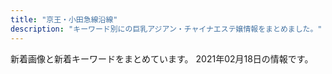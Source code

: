```yaml
---
title: "京王・小田急線沿線"
description: "キーワード別にの巨乳アジアン・チャイナエステ嬢情報をまとめました。"
---
```


新着画像と新着キーワードをまとめています。
2021年02月18日の情報です。

<DmmAffiliateIns />
<KeywordTable
  shops={
    [
    {
        "station": "\u685c\u4e0a\u6c34\u99c5\u5317\u53e3",
        "url": "http://awaawa.xyz/",
        "img_links": [
            "http://awaawa.xyz/img/tel.jpg",
            "http://awaawa.xyz/img/p-9.jpg",
            "http://awaawa.xyz/img/p-6.jpg",
            "http://awaawa.xyz/img/p-8.jpg",
            "http://awaawa.xyz/img/p-7.jpg",
            "http://awaawa.xyz/img/p-5.jpg",
            "http://awaawa.xyz/img/p-1.jpg",
            "http://awaawa.xyz/img/p-4.jpg",
            "http://awaawa.xyz/img/p-2.jpg",
            "http://awaawa.xyz/img/top.jpg",
            "http://awaawa.xyz/img/p-3.jpg",
            "http://awaawa.xyz/img/p-0.jpg"
        ],
        "keywords": {},
        "name": "AWAAWA \uff5e\u30a2\u30ef\u30a2\u30ef\uff5e"
    },
    {
        "keywords": {},
        "url": "http://www.kousei-jyunen.com/",
        "station": "\u6210\u57ce\u5b66\u5712\u524d\u99c5",
        "img_links": [
            "http://www.kousei-jyunen.com/images/sta.jpg",
            "http://www.kousei-jyunen.com/images/top-ib.jpg",
            "http://www.kousei-jyunen.com/images/top-munu-2_02.jpg",
            "http://www.kousei-jyunen.com/images/top-1_02.jpg",
            "http://www.kousei-jyunen.com/images/top-munu-2_01.jpg",
            "http://www.kousei-jyunen.com/images/index_qr.jpg",
            "http://www.kousei-jyunen.com/images/top-1_05.jpg",
            "http://www.kousei-jyunen.com/images/top-munu-1_05.jpg",
            "http://www.kousei-jyunen.com/images/top-munu-1_04.jpg",
            "http://www.kousei-jyunen.com/images/sys.jpg",
            "http://www.kousei-jyunen.com/images/top-1_03.jpg",
            "http://www.kousei-jyunen.com/images/news.jpg",
            "http://www.kousei-jyunen.com/images/top-munu-1_01.jpg",
            "http://www.kousei-jyunen.com/images/staff.jpg",
            "http://www.kousei-jyunen.com/images/info.jpg",
            "http://www.kousei-jyunen.com/flash.jpg",
            "http://www.kousei-jyunen.com/images/top-munu-2_04.jpg",
            "http://www.kousei-jyunen.com/images/top-1_01.jpg",
            "http://www.kousei-jyunen.com/images/top-munu-1_02.jpg",
            "http://www.kousei-jyunen.com/images/top-munu-2_05.jpg",
            "http://www.kousei-jyunen.com/images/top-1_04.jpg",
            "http://www.kousei-jyunen.com/images/top-munu-2_03.jpg",
            "http://www.kousei-jyunen.com/images/top-munu-1_03.jpg"
        ],
        "name": "\u6f64\u5712"
    },
    {
        "name": "Soleil \u30fb\u30bd\u30ec\u30a4\u30e6",
        "station": "\u8056\u8e5f\u685c\u30f6\u4e18\u99c5\u6771\u53e3",
        "keywords": {},
        "url": "http://soleil.ests.jp/",
        "img_links": []
    },
    {
        "station": "\u5e9c\u4e2d\u99c5\u5317\u53e3",
        "img_links": [
            "http://www.fruit-4.xyz/uploads/200806/1-200P6154212B0.jpg",
            "http://www.fruit-4.xyz/uploads/201110/1-20111014043J00.jpg",
            "http://www.fruit-4.xyz/templets/default/picture/int1.png",
            "http://www.fruit-4.xyz/uploads/201218/1-20121Q60321957.jpg",
            "http://www.fruit-4.xyz/templets/default/picture/head.jpg",
            "http://www.fruit-4.xyz/uploads/201016/1-201016155P5605.jpg",
            "http://www.fruit-4.xyz/uploads/allimg/180731/1-1PI1145244194.jpg",
            "http://www.fruit-4.xyz/uploads/190906/1-1ZZ6125JU21.jpg",
            "http://www.fruit-4.xyz/templets/default/picture/interior_t.jpg",
            "http://www.fruit-4.xyz/uploads/201104/1-201104123F0148.jpg",
            "http://www.fruit-4.xyz/uploads/allimg/180801/1-1PP1091925J2.jpg",
            "http://www.fruit-4.xyz/uploads/190906/1-1ZZ612592T24.jpg",
            "http://www.fruit-4.xyz/templets/default/picture/tt.jpg",
            "http://www.fruit-4.xyz/uploads/210128/1-21012Q34111S7.jpg",
            "http://www.fruit-4.xyz/uploads/200904/1-200Z4141523208.jpg",
            "http://www.fruit-4.xyz/uploads/180731/1-1PI1144544558.jpg",
            "http://www.fruit-4.xyz/uploads/200806/1-200P6154349D7.jpg",
            "http://www.fruit-4.xyz/uploads/190906/1-1ZZ6130R3594.jpg",
            "http://www.fruit-4.xyz/uploads/200806/1-200P6154303L6.jpg",
            "http://www.fruit-4.xyz/uploads/190906/1-1ZZ6125T4451.jpg",
            "http://www.fruit-4.xyz/templets/default/picture/rec1.png",
            "http://www.fruit-4.xyz/templets/default/picture/news.jpg",
            "http://www.fruit-4.xyz/templets/default/picture/staff_t.jpg",
            "http://www.fruit-4.xyz/uploads/190906/1-1ZZ613114IH.png"
        ],
        "name": "Artemis \u6708\u306e\u5973\u795e",
        "url": "http://www.fruit-4.xyz/",
        "keywords": {
            "86": 9,
            "85": 9,
            "D": 27,
            "87": 9,
            "\u80f8": 9
        }
    },
    {
        "img_links": [],
        "keywords": {},
        "name": "\u30ec\u30a4\u30f3\u30dc\u30fc",
        "url": "https://es-relax.tokyo/",
        "station": "\u5343\u6b73\u70cf\u5c71\u99c5\u5317\u53e3"
    },
    {
        "station": "\u8abf\u5e03\u99c5\u6771\u53e3",
        "url": "http://esthe-massage.blue/",
        "img_links": [
            "http://esthe-massage.blue/images/esthe2.jpg",
            "http://esthe-massage.blue/images/header3.png",
            "http://esthe-massage.blue/images/clear.png",
            "http://esthe-massage.blue/images/home.png",
            "http://esthe-massage.blue/images/home_002.png",
            "http://esthe-massage.blue/images/esthe3.jpg",
            "http://esthe-massage.blue/images/cg03.jpg",
            "http://esthe-massage.blue/images/gallery.png",
            "http://esthe-massage.blue/images/staff.png",
            "http://esthe-massage.blue/images/main1.jpg",
            "http://esthe-massage.blue/images/cg05.jpg",
            "http://esthe-massage.blue/images/acc.jpg",
            "http://esthe-massage.blue/images/cg04.jpg",
            "http://esthe-massage.blue/images/info.png",
            "http://esthe-massage.blue/images/cg02.jpg",
            "http://esthe-massage.blue/images/blog_002.png",
            "http://esthe-massage.blue/images/friend.png",
            "http://esthe-massage.blue/images/link.png",
            "http://esthe-massage.blue/images/cg01.jpg",
            "http://esthe-massage.blue/images/esthe1.jpg",
            "http://esthe-massage.blue/images/main-sp.jpg"
        ],
        "keywords": {
            "86": 30
        },
        "name": "A\u30b7\u30fc\u30ba"
    },
    {
        "name": "\u30d5\u30a7\u30a2\u30ea\u30fc\u30fb\u30a6\u30a4\u30f3\u30b0\u30b9",
        "station": "\u767b\u6238\u99c5\u751f\u7530\u7dd1\u5730\u51fa\u53e3",
        "keywords": {},
        "url": "http://est70.jp/fwg/",
        "img_links": [
            "http://est70.jp/fwg/images/bt2.png",
            "http://est70.jp/fwg/girl/g07.png",
            "http://est70.jp/fwg/girl/g06.png",
            "http://est70.jp/fwg/images/bt4.png",
            "http://est70.jp/fwg/images/facial-massage.png",
            "http://est70.jp/fwg/girl/06.png",
            "http://est70.jp/fwg/girl/05.png",
            "http://est70.jp/fwg/images/head-bar.png",
            "http://est70.jp/fwg/images/header.png",
            "http://est70.jp/fwg/girl/01.png",
            "http://est70.jp/fwg/girl/g05.png",
            "http://est70.jp/fwg/images/bt1.png",
            "http://est70.jp/fwg/girl/07.png",
            "http://est70.jp/fwg/images/bt3.png",
            "http://est70.jp/fwg/images/bt5.png",
            "http://est70.jp/fwg/images/bt6.png",
            "http://est70.jp/fwg/images/footer.png"
        ]
    },
    {
        "name": "\u306a\u3067\u3057\u3053",
        "station": "\u591a\u6469\u30bb\u30f3\u30bf\u30fc\u99c5\u6771\u53e3",
        "url": "http://www.nadeshikotamacenter.com/",
        "img_links": [
            "http://nadeshiko.a2.reraku.work/upload/sites/18/2018/03/2018032602024887-279x371.jpg",
            "http://www.nadeshikotamacenter.com/images/s_news.jpg",
            "http://nadeshiko.a2.reraku.work/upload/sites/18/2018/12/2018122604542878-279x371.jpg",
            "http://nadeshiko.a2.reraku.work/upload/sites/18/2018/03/2018032602032629-279x371.jpg",
            "http://www.nadeshikotamacenter.com/images/190524.jpg",
            "http://www.nadeshikotamacenter.com/images/top.jpg",
            "http://www.nadeshikotamacenter.com/images/s_link.jpg",
            "http://nadeshiko.a2.reraku.work/upload/sites/18/2018/03/2018032602021548.jpg",
            "http://www.nadeshikotamacenter.com/images/s_staff.jpg",
            "http://nadeshiko.a2.reraku.work/upload/sites/18/2018/08/2018082903415199.jpg",
            "http://nadeshiko.a2.reraku.work/upload/sites/18/2018/03/201803260200152-279x371.jpg",
            "http://www.nadeshikotamacenter.com/images/mobile.jpg",
            "http://nadeshiko.a2.reraku.work/upload/sites/18/2019/04/201904261003517-279x371.jpg"
        ],
        "keywords": {
            "C": 15,
            "86": 1,
            "E": 1,
            "D": 1,
            "88": 1
        }
    },
    {
        "name": "Blue Moon",
        "url": "http://bluemoon.ests.jp/",
        "station": "\u8abf\u5e03\u99c5\u6771\u53e3",
        "keywords": {
            "89": 5,
            "86": 5,
            "88": 10
        },
        "img_links": [
            "http://bluemoon.ests.jp/photos/sites/44/2018/12/2018121908583396.jpg",
            "http://bluemoon.ests.jp/images/s_staff.png",
            "http://bluemoon.ests.jp/images/s3.jpg",
            "http://bluemoon.ests.jp/photos/sites/44/2018/12/2018121908575329.jpg",
            "http://bluemoon.ests.jp/images/top.png",
            "http://bluemoon.ests.jp/images/s_news.jpg",
            "http://bluemoon.ests.jp/photos/sites/44/2018/12/2018121908592131.jpg",
            "http://bluemoon.ests.jp/images/mobile.jpg",
            "http://bluemoon.ests.jp/images/s_news1.jpg",
            "http://bluemoon.ests.jp/photos/sites/44/2018/12/201812190859037.jpg",
            "http://bluemoon.ests.jp/images/info.jpg",
            "http://bluemoon.ests.jp/images/pick.png",
            "http://bluemoon.ests.jp/images/end.png",
            "http://bluemoon.ests.jp/images/s_link.png",
            "http://bluemoon.ests.jp/images/s1.jpg"
        ]
    },
    {
        "img_links": [
            "http://www.dhdwdjw.xyz/uploads/201028/1-20102Q51209202.jpg",
            "http://www.dhdwdjw.xyz/templets/xiangmu/picture/main_photo.jpg",
            "http://www.dhdwdjw.xyz/templets/xiangmu/picture/gotanda_5.jpg",
            "http://www.dhdwdjw.xyz/images/R_000.jpg",
            "http://www.dhdwdjw.xyz/templets/xiangmu/picture/foter_line_14.png",
            "http://www.dhdwdjw.xyz/uploads/201117/1-20111G34243Z7.jpg",
            "http://www.dhdwdjw.xyz/uploads/201117/1-20111GAG6454.jpg",
            "http://www.dhdwdjw.xyz/uploads/200627/1-20062G30SJ64.jpg",
            "http://www.dhdwdjw.xyz/templets/xiangmu/picture/sh_line_5.png",
            "http://www.dhdwdjw.xyz/uploads/allimg/180716/1-1PG6102301955.jpg",
            "http://www.dhdwdjw.xyz/uploads/201117/1-20111G35643457.jpg",
            "http://www.dhdwdjw.xyz/uploads/201117/1-20111G32J1140.jpg",
            "http://www.dhdwdjw.xyz/templets/xiangmu/picture/index_contact.png",
            "http://www.dhdwdjw.xyz/uploads/180424/1-1P424151P32I.png",
            "http://www.dhdwdjw.xyz/templets/xiangmu/picture/tel.png",
            "http://www.dhdwdjw.xyz/uploads/200627/1-20062G30U2518.jpg",
            "http://www.dhdwdjw.xyz/templets/xiangmu/picture/sh_bou_5.png",
            "http://www.dhdwdjw.xyz/uploads/210120/1-210120150301c2.jpg",
            "http://www.dhdwdjw.xyz/templets/xiangmu/picture/rookie_sh.png",
            "http://www.dhdwdjw.xyz/uploads/201212/1-201212124P5H5.jpg",
            "http://www.dhdwdjw.xyz/templets/xiangmu/picture/webentry.png",
            "http://www.dhdwdjw.xyz/uploads/210218/1-21021Q41925b2.jpg",
            "http://www.dhdwdjw.xyz/uploads/200627/1-20062G30950393.jpg",
            "http://www.dhdwdjw.xyz/templets/xiangmu/picture1/index_saloninfo.png",
            "http://www.dhdwdjw.xyz/templets/xiangmu/picture/index_therapist.png",
            "http://www.dhdwdjw.xyz/templets/xiangmu/picture/ac_info_5.png",
            "http://www.dhdwdjw.xyz/templets/xiangmu/picture/foter_line.png",
            "http://www.dhdwdjw.xyz/templets/xiangmu/picture/re_lines.png",
            "http://www.dhdwdjw.xyz/uploads/210120/1-210120132J63L.jpg",
            "http://www.dhdwdjw.xyz/uploads/200627/1-20062G30935R3.jpg",
            "http://www.dhdwdjw.xyz/templets/xiangmu/picture/top.png",
            "http://www.dhdwdjw.xyz/uploads/201019/1-201019125G2324.jpg"
        ],
        "url": "http://www.dhdwdjw.xyz/",
        "keywords": {
            "D": 3,
            "86": 5,
            "\u80f8": 1,
            "C": 6,
            "E": 4,
            "88": 1,
            "F": 1,
            "85": 5
        },
        "name": "Crescent -\u30af\u30ec\u30c3\u30bb\u30f3\u30c8-",
        "station": "\u7b39\u585a\u99c5\u5317\u53e3"
    },
    {
        "name": "kokoro\u306e\u611b",
        "img_links": [],
        "keywords": {},
        "station": "\u660e\u5927\u524d\u99c5\u4e2d\u592e\u53e3",
        "url": "http://kokochi.iest.info/"
    },
    {
        "station": "\u767b\u6238\u99c5",
        "url": "http://ainoumi.estheya.com/",
        "img_links": [
            "http://ainoumi.estheya.com/css/nav/nav-006.png",
            "http://ainoumi.estheya.com/css/nav/nav-002.png",
            "http://ainoumi.estheya.com/css/tel.png",
            "http://ainoumi.estheya.com/css/staff/staff05.jpg",
            "http://ainoumi.estheya.com/css/staff/staff02.jpg",
            "http://ainoumi.estheya.com/css/osusume04.jpg",
            "http://ainoumi.estheya.com/css/nav/nav-001.png",
            "http://ainoumi.estheya.com/css/nav/nav-005.png",
            "http://ainoumi.estheya.com/css/nav/nav-004.png",
            "http://ainoumi.estheya.com/css/staff/staff07.jpg",
            "http://ainoumi.estheya.com/css/staff/staff03.jpg",
            "http://ainoumi.estheya.com/css/staff/staff01.jpg",
            "http://ainoumi.estheya.com/css/staff/staff04.jpg",
            "http://ainoumi.estheya.com/css/nav/nav-003.png",
            "http://ainoumi.estheya.com/css/staff/staff06.jpg",
            "http://ainoumi.estheya.com/css/top01.png"
        ],
        "keywords": {
            "92": 1,
            "E": 2,
            "89": 2,
            "D": 4,
            "C": 1,
            "86": 1,
            "91": 2,
            "87": 1
        },
        "name": "\u611b\u306e\u6d77"
    },
    {
        "img_links": [
            "http://massage-est.xyz/images/top2.png",
            "http://massage-est.xyz/images/cg031.jpg",
            "http://massage-est.xyz/images/spacer300x450.png",
            "http://massage-est.xyz/images/cg12.jpg",
            "http://massage-est.xyz/images/cg08.jpg",
            "http://massage-est.xyz/images/spacer900x360.png",
            "http://massage-est.xyz/images/cg06.jpg",
            "http://massage-est.xyz/images/cg04.jpg",
            "http://massage-est.xyz/images/cg091.jpg",
            "http://massage-est.xyz/images/cg061.jpg",
            "http://massage-est.xyz/images/cg071.jpg",
            "http://massage-est.xyz/images/cg03.jpg",
            "http://massage-est.xyz/images/cg051.jpg",
            "http://massage-est.xyz/images/cg02.jpg",
            "http://massage-est.xyz/images/cg11.jpg",
            "http://massage-est.xyz/images/cg011.jpg",
            "http://massage-est.xyz/images/qr.jpg",
            "http://massage-est.xyz/images/cg05.jpg",
            "http://massage-est.xyz/images/cg09.jpg",
            "http://massage-est.xyz/images/cg10.jpg",
            "http://massage-est.xyz/images/up_100_1_0.jpg",
            "http://massage-est.xyz/images/sys.jpg",
            "http://massage-est.xyz/images/cg021.jpg",
            "http://massage-est.xyz/images/cg07.jpg",
            "http://massage-est.xyz/images/cg01.jpg",
            "http://massage-est.xyz/images/top.png",
            "http://massage-est.xyz/images/cg081.jpg"
        ],
        "keywords": {
            "86": 96,
            "E": 16,
            "C": 8,
            "D": 72
        },
        "url": "http://massage-est.xyz/",
        "station": "\u5343\u6b73\u70cf\u5c71\u99c5\u5317\u53e3",
        "name": "\u6df1\u4e95\u6c37\u306e\u56fd"
    },
    {
        "name": "\u30bb\u30af\u30b7\u30fc\u30ac\u30fc\u30eb",
        "station": "\u3064\u3064\u3058\u30f6\u4e18\u99c5\u5357\u53e3",
        "img_links": [
            "http://www.sexy.masg.info/photo_news/upimg/108215f82f974a7fed_2.jpg",
            "http://www.sexy.masg.info/photo_news/upimg/38523600fbcadb7a96_0.jpg",
            "http://www.sexy.masg.info/files/008.jpg",
            "http://www.sexy.masg.info/images/top01.png",
            "http://www.sexy.masg.info/images/top003.png",
            "http://www.sexy.masg.info/files/001.jpg",
            "http://www.sexy.masg.info/files/007.jpg",
            "http://www.sexy.masg.info/photo_news/upimg/40607602dce22ec341_1.jpg",
            "http://www.sexy.masg.info/images/nav-005.png",
            "http://www.sexy.masg.info/images/nav-003.png",
            "http://www.sexy.masg.info/photo_news/upimg/137665ff7d57f3cf91_1.jpg",
            "http://www.sexy.masg.info/files/004.jpg",
            "http://www.sexy.masg.info/images/nav-002.png",
            "http://www.sexy.masg.info/files/006.jpg",
            "http://www.sexy.masg.info/photo_news/upimg/108215f82f974a7fed_0.jpg",
            "http://www.sexy.masg.info/photo_news/upimg/38523600fbcadb7a96_1.jpg",
            "http://www.sexy.masg.info/photo_news/upimg/137665ff7d57f3cf91_0.jpg",
            "http://www.sexy.masg.info/images/nav-004.png",
            "http://www.sexy.masg.info/images/osusume01.png",
            "http://www.sexy.masg.info/photo_news/upimg/40607602dce22ec341_0.jpg",
            "http://www.sexy.masg.info/photo_news/upimg/108215f82f974a7fed_1.jpg",
            "http://www.sexy.masg.info/images/nav-001.png",
            "http://www.sexy.masg.info/images/tel.png",
            "http://www.sexy.masg.info/images/nav-006.png",
            "http://www.sexy.masg.info/files/002.jpg",
            "http://www.sexy.masg.info/files/003.jpg",
            "http://www.sexy.masg.info/images/top02-left.png"
        ],
        "url": "http://www.sexy.masg.info/",
        "keywords": {
            "\u30bb\u30af\u30b7\u30fc": 15
        }
    },
    {
        "station": "\u8056\u8e5f\u685c\u30b1\u4e18\u99c5\u897f\u53e3",
        "name": "\u30de\u30fc\u30e1\u30a4\u30c9",
        "img_links": [
            "http://gakuen.iest.info/photos/sites/2/2020/01/2020012918400879.jpg",
            "http://gakuen.iest.info/images/g1.jpg",
            "http://gakuen.iest.info/photos/sites/2/2020/06/2020061616280157.jpg",
            "http://gakuen.iest.info/images/news1.jpg",
            "http://gakuen.iest.info/photos/sites/2/2020/01/2020011414544936.jpg",
            "http://gakuen.iest.info/images/g15.jpg",
            "http://gakuen.iest.info/photos/sites/2/2020/03/2020032310123163.jpg",
            "http://gakuen.iest.info/photos/sites/2/2020/03/202003121411072.jpg",
            "http://gakuen.iest.info/photos/sites/2/2020/03/2020030312530188.jpg",
            "http://gakuen.iest.info/photos/sites/2/2020/01/2020011113280929.jpg",
            "http://gakuen.iest.info/photos/sites/2/2021/01/2021011710180481.jpg",
            "http://gakuen.iest.info/photos/sites/2/2019/03/2019032815331529.jpg",
            "http://gakuen.iest.info/photos/sites/2/2019/08/2019081415474742.jpg",
            "http://gakuen.iest.info/photos/sites/2/2020/05/2020052119024816.jpg",
            "http://gakuen.iest.info/photos/sites/2/2020/07/2020072016533176.jpg",
            "http://gakuen.iest.info/images/dairy1.jpg",
            "http://gakuen.iest.info/photos/sites/2/2019/05/2019050913134067.jpg",
            "http://gakuen.iest.info/photos/sites/2/2020/05/2020050117553339.jpg",
            "http://gakuen.iest.info/photos/sites/2/2018/12/2018122016370867.jpg",
            "http://gakuen.iest.info/photos/sites/2/2020/04/202004131442543.jpg",
            "http://gakuen.iest.info/photos/sites/2/2020/02/2020022712294123.jpg",
            "http://gakuen.iest.info/photos/sites/2/2020/07/2020073112251978.jpg",
            "http://gakuen.iest.info/photos/sites/2/2019/02/2019022817325825.jpg",
            "http://gakuen.iest.info/photos/sites/2/2020/04/2020040617563893.jpg",
            "http://gakuen.iest.info/images/staff0.jpg",
            "http://gakuen.iest.info/photos/sites/2/2019/09/2019091711325670.jpg",
            "http://gakuen.iest.info/photos/sites/2/2020/02/202002181030244.jpg",
            "http://gakuen.iest.info/photos/sites/2/2020/01/2020012313114828.jpg",
            "http://gakuen.iest.info/photos/sites/2/2018/12/2018122016365886.jpg",
            "http://gakuen.iest.info/photos/sites/2/2020/04/2020042017530931.jpg",
            "http://gakuen.iest.info/photos/sites/2/2020/03/2020031710530298.jpg",
            "http://gakuen.iest.info/images/1.jpg",
            "http://gakuen.iest.info/images/g2.jpg",
            "http://gakuen.iest.info/photos/sites/2/2019/04/2019042412405867.jpg",
            "http://gakuen.iest.info/photos/sites/2/2020/02/202002061519106.jpg",
            "http://gakuen.iest.info/photos/sites/2/2019/12/2019122012395148.jpg",
            "http://gakuen.iest.info/photos/sites/2/2020/03/2020032315452568.jpg",
            "http://gakuen.iest.info/images/mobile.jpg",
            "http://gakuen.iest.info/images/2.jpg",
            "http://gakuen.iest.info/photos/sites/2/2021/01/2021013015404587.jpg",
            "http://gakuen.iest.info/photos/sites/2/2021/01/2021011710180186.jpg",
            "http://gakuen.iest.info/photos/sites/2/2020/01/2020012313114295.jpg",
            "http://gakuen.iest.info/photos/sites/2/2020/02/2020021810302988.jpg",
            "http://gakuen.iest.info/photos/sites/2/2020/12/2020120714105839.jpg",
            "http://gakuen.iest.info/photos/sites/2/2020/12/2020121712262192.jpg",
            "http://gakuen.iest.info/photos/sites/2/2020/01/2020012313115328.jpg",
            "http://gakuen.iest.info/images/staff_bj3.jpg",
            "http://gakuen.iest.info/photos/sites/2/2020/03/2020030612170589.jpg",
            "http://gakuen.iest.info/images/top.jpg",
            "http://gakuen.iest.info/photos/sites/2/2019/03/2019033017261438.jpg",
            "http://gakuen.iest.info/images/info.jpg",
            "http://gakuen.iest.info/photos/sites/2/2020/01/202001201156212.jpg",
            "http://gakuen.iest.info/images/g16.jpg",
            "http://gakuen.iest.info/photos/sites/2/2018/12/2018122016370328.jpg",
            "http://gakuen.iest.info/photos/sites/2/2020/05/202005211902408.jpg",
            "http://gakuen.iest.info/images/g17.jpg",
            "http://gakuen.iest.info/images/g3.jpg",
            "http://gakuen.iest.info/photos/sites/2/2020/03/2020031710530315.jpg",
            "http://gakuen.iest.info/images/g13.jpg",
            "http://gakuen.iest.info/images/info2.jpg",
            "http://gakuen.iest.info/photos/sites/2/2018/12/2018120914092113.jpg",
            "http://gakuen.iest.info/photos/sites/2/2019/03/2019030516090063.jpg",
            "http://gakuen.iest.info/photos/sites/2/2021/01/2021011710180345.jpg",
            "http://gakuen.iest.info/photos/sites/2/2020/03/2020031917023498.jpg",
            "http://gakuen.iest.info/photos/sites/2/2020/02/2020021810301874.jpg",
            "http://gakuen.iest.info/images/s_staff.jpg",
            "http://gakuen.iest.info/photos/sites/2/2020/04/2020042017530271.jpg",
            "http://gakuen.iest.info/photos/sites/2/2020/02/202002181926092.jpg",
            "http://gakuen.iest.info/images/g14.jpg",
            "http://gakuen.iest.info/images/g10.jpg",
            "http://gakuen.iest.info/photos/sites/2/2020/09/2020093013013880.jpg",
            "http://gakuen.iest.info/photos/sites/2/2021/02/2021020213584868.jpg",
            "http://gakuen.iest.info/images/s_cosplay.jpg",
            "http://gakuen.iest.info/images/g7.jpg",
            "http://gakuen.iest.info/images/g11.jpg",
            "http://gakuen.iest.info/photos/sites/2/2019/07/2019070814045162.jpg",
            "http://gakuen.iest.info/images/pick.jpg"
        ],
        "url": "http://gakuen.iest.info/",
        "keywords": {}
    },
    {
        "url": "http://hime.abnavi.info/",
        "station": "\u8abf\u5e03\u99c5\u6771\u53e3",
        "name": "\u59eb",
        "keywords": {
            "D": 48,
            "85": 12,
            "87": 4,
            "84": 4,
            "C": 25,
            "86": 28,
            "83": 4
        },
        "img_links": [
            "http://hime.abnavi.info/images/themes/pink/no1.png",
            "http://hime.abnavi.info/photos/sites/54/2021/02/2021020811341495.jpg",
            "http://hime.abnavi.info/photos/sites/54/2020/11/2020112316253050.jpg",
            "http://hime.abnavi.info/photos/sites/54/2020/06/202006161819212.jpg",
            "http://hime.abnavi.info/photos/sites/54/2020/12/2020121117390772.jpg",
            "http://hime.abnavi.info/images/themes/pink/no2.png",
            "http://hime.abnavi.info/images/themes/pink/s_newface.png",
            "http://hime.abnavi.info/images/themes/pink/s_link.png",
            "http://hime.abnavi.info/images/room1.jpg",
            "http://hime.abnavi.info/images/themes/pink/s_pickup.png",
            "http://hime.abnavi.info/images/room3.jpg",
            "http://hime.abnavi.info/images/room4.jpg",
            "http://hime.abnavi.info/photos/sites/54/2021/02/2021020217334811.jpg",
            "http://hime.abnavi.info/photos/sites/54/2021/01/2021010913515344.jpg",
            "http://hime.abnavi.info/photos/sites/54/2020/06/2020063010152370.jpg",
            "http://hime.abnavi.info/images/room2.jpg",
            "http://hime.abnavi.info/images/themes/pink/r3.jpg",
            "http://hime.abnavi.info/images/themes/pink/s_staff.png",
            "http://hime.abnavi.info/photos/sites/54/2020/06/2020061618191940.jpg",
            "http://hime.abnavi.info/photos/sites/54/2020/10/2020100313192397.jpg",
            "http://hime.abnavi.info/images/themes/pink/mobile.jpg",
            "http://hime.abnavi.info/photos/sites/54/2020/09/2020090217315938.jpg",
            "http://hime.abnavi.info/images/themes/pink/s_ranking.png",
            "http://hime.abnavi.info/photos/sites/54/2020/09/2020092210315456.jpg",
            "http://hime.abnavi.info/images/themes/pink/line.png",
            "http://hime.abnavi.info/photos/sites/54/2020/06/2020061618192035.jpg",
            "http://hime.abnavi.info/photos/sites/54/2021/01/2021012218333253.jpg",
            "http://hime.abnavi.info/images/themes/pink/s_news.png"
        ]
    },
    {
        "keywords": {
            "88": 3,
            "D": 10,
            "83": 4,
            "C": 32,
            "84": 10,
            "F": 3,
            "85": 18,
            "86": 10
        },
        "img_links": [
            "http://eternal-tokyo.net/img/slider/2.jpg",
            "http://eternal-tokyo.net/girls/rui/a.jpg",
            "https://eternal-tokyo.net/girls/momo/b.jpg",
            "https://eternal-tokyo.net/img/meidai.png",
            "http://eternal-tokyo.net/girls/rui/b.jpg",
            "https://eternal-tokyo.net/girls/momo/a.jpg",
            "https://eternal-tokyo.net/img/bar_info.png",
            "http://eternal-tokyo.net/img/bar_right_mobile.png",
            "http://eternal-tokyo.net/girls/kaede/b.jpg",
            "http://eternal-tokyo.net/girls/kaede/e.jpg",
            "https://eternal-tokyo.net/girls/yuri/c.jpg",
            "http://eternal-tokyo.net/girls/yuki/a.jpg",
            "https://eternal-tokyo.net/img/qr.png",
            "http://eternal-tokyo.net/girls/emi/d.jpg",
            "http://eternal-tokyo.net/img/bar_newgirl.png",
            "https://eternal-tokyo.net/girls/yuki/a.jpg",
            "https://eternal-tokyo.net/girls/rui/a.jpg",
            "http://eternal-tokyo.net/img/bar_sch.png",
            "http://eternal-tokyo.net/girls/kaede/c.jpg",
            "http://eternal-tokyo.net/img/bar_info.png",
            "http://eternal-tokyo.net/img/pc.png",
            "http://eternal-tokyo.net/girls/emi/b.jpg",
            "http://eternal-tokyo.net/girls/hina/a.jpg",
            "https://eternal-tokyo.net/img/slider/1.jpg",
            "https://eternal-tokyo.net/girls/momo/d.jpg",
            "http://eternal-tokyo.net/girls/yuki/c.jpg",
            "https://eternal-tokyo.net/img/bar_sch.png",
            "http://eternal-tokyo.net/girls/hina/d.jpg",
            "https://eternal-tokyo.net/girls/yuri/d.jpg",
            "https://eternal-tokyo.net/girls/emi/a.jpg",
            "http://eternal-tokyo.net/girls/yuri/c.jpg",
            "http://eternal-tokyo.net/girls/momo/b.jpg",
            "http://eternal-tokyo.net/girls/rui/c.jpg",
            "http://eternal-tokyo.net/girls/momo/c.jpg",
            "https://eternal-tokyo.net/girls/yuri/a.jpg",
            "http://eternal-tokyo.net/girls/emi/a.jpg",
            "http://eternal-tokyo.net/girls/yuri/a.jpg",
            "https://eternal-tokyo.net/girls/yuri/b.jpg",
            "https://eternal-tokyo.net/girls/momo/c.jpg",
            "http://eternal-tokyo.net/girls/kaede/a.jpg",
            "http://eternal-tokyo.net/girls/hina/c.jpg",
            "http://eternal-tokyo.net/girls/momo/a.jpg",
            "http://eternal-tokyo.net/img/bar_right_mailmaga.png",
            "https://eternal-tokyo.net/img/bar_right_cover.png",
            "http://eternal-tokyo.net/girls/emi/e.jpg",
            "http://eternal-tokyo.net/img/qr.png",
            "https://eternal-tokyo.net/img/bg_header.png",
            "http://eternal-tokyo.net/girls/rui/e.jpg",
            "https://eternal-tokyo.net/img/pc.png",
            "https://eternal-tokyo.net/girls/hina/a.jpg",
            "http://eternal-tokyo.net/girls/rui/d.jpg",
            "http://eternal-tokyo.net/girls/yuri/e.jpg",
            "http://eternal-tokyo.net/girls/kaede/d.jpg",
            "http://eternal-tokyo.net/girls/hina/e.jpg",
            "http://eternal-tokyo.net/girls/yuri/b.jpg",
            "https://eternal-tokyo.net/img/slider/2.jpg",
            "https://eternal-tokyo.net/girls/momo/e.jpg",
            "http://eternal-tokyo.net/girls/momo/d.jpg",
            "https://eternal-tokyo.net/girls/yuri/e.jpg",
            "https://eternal-tokyo.net/girls/kaede/a.jpg",
            "http://eternal-tokyo.net/girls/yuki/e.jpg",
            "http://eternal-tokyo.net/girls/momo/e.jpg",
            "http://eternal-tokyo.net/img/bg_header.png",
            "http://eternal-tokyo.net/img/slider/1.jpg",
            "http://eternal-tokyo.net/img/meidai.png",
            "https://eternal-tokyo.net/img/bar_right_mailmaga.png",
            "http://eternal-tokyo.net/girls/hina/b.jpg",
            "http://eternal-tokyo.net/girls/yuri/d.jpg",
            "http://eternal-tokyo.net/girls/emi/c.jpg",
            "http://eternal-tokyo.net/girls/yuki/b.jpg",
            "https://eternal-tokyo.net/img/bar_right_mobile.png",
            "http://eternal-tokyo.net/img/bar_right_cover.png",
            "https://eternal-tokyo.net/img/bar_newgirl.png",
            "http://eternal-tokyo.net/girls/yuki/d.jpg"
        ],
        "station": "\u660e\u5927\u524d\u99c5\u4e2d\u592e\u53e3",
        "name": "\u30a8\u30bf\u30fc\u30ca\u30eb",
        "url": "http://eternal-tokyo.net/"
    },
    {
        "img_links": [
            "http://barequite.xyz/uploads/200924/1-2009241TF0K4.jpg",
            "http://barequite.xyz/uploads/200608/1-20060QK101292.jpg",
            "http://barequite.xyz/style/images/t3.png",
            "http://barequite.xyz/uploads/200608/1-20060QK1404Q.jpg",
            "http://barequite.xyz/style/images/t2.png",
            "http://barequite.xyz/style/images/index-miru_03.jpg",
            "http://barequite.xyz/style/images/t4.jpg",
            "http://barequite.xyz/style/images/zhuyi.jpg",
            "http://barequite.xyz/style/images/nav2-sta.png",
            "http://barequite.xyz/uploads/190129/1-1Z129133H9E3.jpg",
            "http://barequite.xyz/style/images/s-bian.png",
            "http://barequite.xyz/style/images/nav-sys.jpg",
            "http://barequite.xyz/style/images/sys.jpg",
            "http://barequite.xyz/style/images/index-miru_06.jpg",
            "http://barequite.xyz/style/images/index-miru_18.jpg",
            "http://barequite.xyz/style/images/t6.jpg",
            "http://barequite.xyz/uploads/200608/1-20060QK211234.jpg"
        ],
        "url": "http://barequite.xyz/",
        "station": "\u5e9c\u4e2d\u99c5\u5317\u53e3",
        "keywords": {},
        "name": "\u3042\u3084"
    },
    {
        "url": "http://www.niihao.xyz/",
        "keywords": {},
        "img_links": [
            "http://www.niihao.xyz/images/l-nav-_staff.jpg",
            "http://www.niihao.xyz/images/index-yume_04.jpg",
            "http://www.niihao.xyz/images/lanmu_06.jpg",
            "http://www.niihao.xyz/images/lanmu_07.jpg",
            "http://www.niihao.xyz/images/4.jpg",
            "http://www.niihao.xyz/images/staff/11.jpg",
            "http://www.niihao.xyz/images/nav/l-nav-_job.jpg",
            "http://www.niihao.xyz/images/index-yume_11.jpg",
            "http://www.niihao.xyz/psd/off.jpg",
            "http://www.niihao.xyz/images/staff/shazhi.jpg",
            "http://www.niihao.xyz/images/index-yume_02.jpg",
            "http://www.niihao.xyz/images/staff/remon.jpg",
            "http://www.niihao.xyz/images/mimi.jpg",
            "http://www.niihao.xyz/images/staff/miki.jpeg",
            "http://www.niihao.xyz/images/lanmu_03.jpg"
        ],
        "name": "\u30cb\u30fc\u30cf\u30aa",
        "station": "\u5e9c\u4e2d\u99c5\u5357\u53e3"
    },
    {
        "img_links": [
            "http://meidaimaesecretbase.club/2/uploadimg/1587527299.jpg",
            "http://meidaimaesecretbase.club/2/uploadimg/1591787978.jpg",
            "http://meidaimaesecretbase.club/2/uploadimg/1587527512.jpg",
            "http://meidaimaesecretbase.club/sys2.jpg",
            "http://meidaimaesecretbase.club/staff_t.jpg",
            "http://meidaimaesecretbase.club/s1.png",
            "http://meidaimaesecretbase.club/2/uploadimg/1597642441.jpg",
            "http://meidaimaesecretbase.club/head.jpg",
            "http://meidaimaesecretbase.club/sys1.jpg",
            "http://meidaimaesecretbase.club/int1.png",
            "http://meidaimaesecretbase.club/2/uploadimg/1597806778.jpg"
        ],
        "keywords": {
            "C": 1,
            "86": 1,
            "85": 1,
            "87": 1,
            "E": 1,
            "83": 1,
            "90": 1,
            "D": 2
        },
        "station": "\u660e\u5927\u524d\u99c5\u4e2d\u592e\u53e3",
        "name": "\u79d8\u5bc6\u57fa\u5730",
        "url": "http://meidaimaesecretbase.club/"
    },
    {
        "url": "http://aromabb.relaxnabi.com/",
        "name": "\u30a2\u30ed\u30de\u30d3\u30d3",
        "keywords": {
            "D": 4,
            "89": 4
        },
        "img_links": [
            "http://aromabb.relaxnabi.com/css/staff/staff01.jpg",
            "http://aromabb.relaxnabi.com/css/nav/nav-003.jpg",
            "http://aromabb.relaxnabi.com/css/c01.jpg",
            "http://aromabb.relaxnabi.com/css/nav/nav-005.jpg",
            "http://aromabb.relaxnabi.com/css/nav/nav-004.jpg",
            "http://aromabb.relaxnabi.com/css/nav/nav-002.jpg",
            "http://aromabb.relaxnabi.com/css/nav/nav-001.jpg",
            "http://aromabb.relaxnabi.com/css/m-top03.jpg",
            "http://aromabb.relaxnabi.com/css/staff/staff03.jpg",
            "http://aromabb.relaxnabi.com/css/staff/staff02.jpg",
            "http://aromabb.relaxnabi.com/css/m-top02.jpg",
            "http://aromabb.relaxnabi.com/css/nav/nav-006.jpg",
            "http://aromabb.relaxnabi.com/css/staff/staff01-a.jpg",
            "http://aromabb.relaxnabi.com/css/m-head.jpg",
            "http://aromabb.relaxnabi.com/css/staff/staff03-a.jpg",
            "http://aromabb.relaxnabi.com/css/staff/staff04.jpg",
            "http://aromabb.relaxnabi.com/css/staff/staff04-a.jpg",
            "http://aromabb.relaxnabi.com/css/staff/staff02-a.jpg",
            "http://aromabb.relaxnabi.com/css/m-top06.jpg",
            "http://aromabb.relaxnabi.com/css/m-head03.jpg"
        ],
        "station": "\u5411\u30f6\u4e18\u904a\u5712\u99c5\u5357\u53e3"
    },
    {
        "station": "\u5343\u6b73\u70cf\u5c71\u99c5\u5317\u53e3",
        "url": "http://www.iyashikukan.xyz/",
        "name": "\u7652\u3057\u306e\u7a7a\u9593",
        "keywords": {},
        "img_links": [
            "http://www.iyashikukan.xyz/images/staff/10/mimi.jpg",
            "http://www.iyashikukan.xyz/images/top/top-foot_05.png",
            "http://www.iyashikukan.xyz/images/top/top-foot_04.png",
            "http://www.iyashikukan.xyz/images/staff/10/2.jpg",
            "http://www.iyashikukan.xyz/images/staff/9/39-02a.jpg",
            "http://www.iyashikukan.xyz/images/staff/10/sayaka22.jpg",
            "http://www.iyashikukan.xyz/images/lanmu-t-st2.jpg",
            "http://www.iyashikukan.xyz/images/lanmu-t-st.jpg",
            "http://www.iyashikukan.xyz/images/nav/nav-t-sys.jpg",
            "http://www.iyashikukan.xyz/images/index-rin_16.jpg",
            "http://www.iyashikukan.xyz/images/nav/nav-t-job.jpg",
            "http://www.iyashikukan.xyz/images/staff/10/nana.jpg",
            "http://www.iyashikukan.xyz/images/index-rin_04.jpg",
            "http://www.iyashikukan.xyz/images/top/t2.jpg",
            "http://www.iyashikukan.xyz/images/top/t3.png",
            "http://www.iyashikukan.xyz/images/staff/10/1.jpg",
            "http://www.iyashikukan.xyz/images/top/t3.jpg",
            "http://www.iyashikukan.xyz/images/index-rin_02.jpg",
            "http://www.iyashikukan.xyz/images/index-rin_14.jpg",
            "http://www.iyashikukan.xyz/images/top/top-foot_03.png",
            "http://www.iyashikukan.xyz/images/staff/10/satomi.jpg",
            "http://www.iyashikukan.xyz/images/index-rin_20.jpg",
            "http://www.iyashikukan.xyz/images/shop/r5.jpg"
        ]
    },
    {
        "name": "New\u30b9\u30bf\u30a4\u30eb\u30e1\u30f3\u30ba\u30a8\u30b9\u30c6",
        "url": "http://www.newstyle.esjp.info/",
        "station": "\u5343\u6b73\u70cf\u5c71\u99c5\u5317\u53e3",
        "keywords": {
            "\u80f8": 1,
            "86": 8,
            "C": 8,
            "F": 4,
            "91": 4,
            "87": 16,
            "88": 8,
            "D": 24
        },
        "img_links": [
            "http://www.newstyle.esjp.info/images/icon_top.png",
            "http://www.newstyle.esjp.info/files/005-02.jpg",
            "http://www.newstyle.esjp.info/images/icon_staff.png",
            "http://www.newstyle.esjp.info/files/003-02.jpg",
            "http://www.newstyle.esjp.info/files/009.jpg",
            "http://www.newstyle.esjp.info/files/007-02.jpg",
            "http://www.newstyle.esjp.info/files/001.jpg",
            "http://www.newstyle.esjp.info/files/002.jpg",
            "http://www.newstyle.esjp.info/files/007.jpg",
            "http://www.newstyle.esjp.info/files/004.jpg",
            "http://www.newstyle.esjp.info/files/001-02.jpg",
            "http://www.newstyle.esjp.info/images/icon_info.png",
            "http://www.newstyle.esjp.info/files/008.jpg",
            "http://www.newstyle.esjp.info/files/005.jpg",
            "http://www.newstyle.esjp.info/files/003.jpg",
            "http://www.newstyle.esjp.info/files/004-02.jpg",
            "http://www.newstyle.esjp.info/images/icon_tel.png",
            "http://www.newstyle.esjp.info/images/btn2.png",
            "http://www.newstyle.esjp.info/images/index_sm.png",
            "http://www.newstyle.esjp.info/files/002-02.jpg",
            "http://www.newstyle.esjp.info/files/006-02.jpg",
            "http://www.newstyle.esjp.info/files/009-02.jpg",
            "http://www.newstyle.esjp.info/files/006.jpg",
            "http://www.newstyle.esjp.info/files/008-02.jpg",
            "http://www.newstyle.esjp.info/images/mainImg_sub.jpg"
        ]
    },
    {
        "station": "\u5343\u6b73\u70cf\u5c71\u99c5\u5357\u53e3",
        "img_links": [
            "http://almond.ests.jp/photos/sites/24/2020/11/2020113018465067.jpg",
            "http://almond.ests.jp/photos/sites/24/2020/11/2020113018465347.jpg",
            "http://almond.ests.jp/images/line1.jpg",
            "http://almond.ests.jp/images/nstaff1.jpg",
            "http://almond.ests.jp/images/s_staff.png",
            "http://almond.ests.jp/images/mobile.jpg",
            "http://almond.ests.jp/images/acc1.jpg",
            "http://almond.ests.jp/images/line.jpg",
            "http://almond.ests.jp/images/top.png",
            "http://almond.ests.jp/photos/sites/24/2020/11/2020113018465490.jpg",
            "http://almond.ests.jp/photos/sites/24/2020/11/2020113018465254.jpg",
            "http://almond.ests.jp/photos/sites/24/2021/01/2021011517191378.jpg",
            "http://almond.ests.jp/photos/sites/24/2020/12/2020121413001762.jpg",
            "http://almond.ests.jp/images/nstaff.jpg",
            "http://almond.ests.jp/images/s_news.jpg",
            "http://almond.ests.jp/images/pickicon.jpg",
            "http://almond.ests.jp/images/line2.png",
            "http://almond.ests.jp/images/s_acc.jpg",
            "http://almond.ests.jp/images/newicon.png",
            "http://almond.ests.jp/images/s_face.png"
        ],
        "name": "Lovely",
        "url": "http://almond.ests.jp/",
        "keywords": {
            "85": 2,
            "86": 2,
            "C": 13,
            "87": 2,
            "D": 6
        }
    },
    {
        "keywords": {
            "D": 4,
            "89": 4
        },
        "url": "http://kara.relaxnabi.com/",
        "name": "KARA",
        "station": "\u5343\u6b73\u70cf\u5c71\u99c5\u5317\u53e3",
        "img_links": [
            "http://kara.relaxnabi.com/css/nav/nav-001.jpg",
            "http://kara.relaxnabi.com/css/staff/staff03.jpg",
            "http://kara.relaxnabi.com/css/m-top006.jpg",
            "http://kara.relaxnabi.com/css/nav/nav-004.jpg",
            "http://kara.relaxnabi.com/css/nav/nav-002.jpg",
            "http://kara.relaxnabi.com/css/c04.jpg",
            "http://kara.relaxnabi.com/css/staff/staff01.jpg",
            "http://kara.relaxnabi.com/css/m-top03.jpg",
            "http://kara.relaxnabi.com/css/nav/nav-005.jpg",
            "http://kara.relaxnabi.com/css/m-head01.jpg",
            "http://kara.relaxnabi.com/css/staff/staff04.jpg",
            "http://kara.relaxnabi.com/css/nav/nav-006.jpg",
            "http://kara.relaxnabi.com/css/m-top02.jpg",
            "http://kara.relaxnabi.com/css/nav/nav-003.jpg",
            "http://kara.relaxnabi.com/css/staff/staff02.jpg"
        ]
    },
    {
        "name": "Look at me",
        "url": "http://est70.xyz/lam/",
        "station": "\u7a32\u7530\u5824\u99c5",
        "img_links": [
            "http://est70.xyz/lam/girl/g04.png",
            "http://est70.xyz/lam/images/button-1.png",
            "http://est70.xyz/lam/images/concept.png",
            "http://est70.xyz/lam/images/button-4.png",
            "http://est70.xyz/lam/images/tt.png",
            "http://est70.xyz/lam/images/button-2.png",
            "http://est70.xyz/lam/girl/g03.png",
            "http://est70.xyz/lam/images/footer.png",
            "http://est70.xyz/lam/girl/6.jpg",
            "http://est70.xyz/lam/images/button-3.png",
            "http://est70.xyz/lam/girl/4.jpg",
            "http://est70.xyz/lam/images/button-6.png",
            "http://est70.xyz/lam/images/tel-bar.png",
            "http://est70.xyz/lam/girl/5.jpg",
            "http://est70.xyz/lam/images/button-5.png",
            "http://est70.xyz/lam/girl/g06.png",
            "http://est70.xyz/lam/girl/3.jpg"
        ],
        "keywords": {}
    },
    {
        "station": "\u8056\u8e5f\u685c\u30f6\u4e18\u99c5\u6771\u53e3",
        "keywords": {
            "85": 3,
            "86": 1,
            "84": 6,
            "88": 3,
            "83": 3
        },
        "url": "http://space.iyasi.me/",
        "name": "\u7652\u3057\u7a7a\u9593",
        "img_links": [
            "http://space.iyasi.me/images/staff_bj1.png",
            "http://space.iyasi.me/images/top1.jpg",
            "http://space.iyasi.me/images/top2.jpg",
            "http://space.iyasi.me/images/info.png",
            "http://space.iyasi.me/layer/images/top/top_05.jpg",
            "http://space.iyasi.me/layer/images/top/top_08.png",
            "http://space.iyasi.me/images/staff1.jpg",
            "http://space.iyasi.me/images/staff13a.jpg",
            "http://space.iyasi.me/images/ser4.jpg",
            "http://space.iyasi.me/images/ser2.jpg",
            "http://space.iyasi.me/images/staff1a.jpg",
            "http://space.iyasi.me/images/staff7.jpg",
            "http://space.iyasi.me/images/ser3.jpg",
            "http://space.iyasi.me/images/staff18a.jpg",
            "http://space.iyasi.me/layer/images/top/top_01.jpg",
            "http://space.iyasi.me/layer/images/top.jpg",
            "http://space.iyasi.me/images/1.jpg",
            "http://space.iyasi.me/images/staff16b.jpg",
            "http://space.iyasi.me/layer/images/top/top_06.jpg",
            "http://space.iyasi.me/images/staff_bj4.png",
            "http://space.iyasi.me/images/s_info.png",
            "http://space.iyasi.me/images/ser1.jpg",
            "http://space.iyasi.me/images/staff17a.jpg",
            "http://space.iyasi.me/layer/images/top/top_04.jpg",
            "http://space.iyasi.me/images/s_service.png",
            "http://space.iyasi.me/layer/images/top/top_02.jpg",
            "http://space.iyasi.me/images/staff16a.jpg",
            "http://space.iyasi.me/layer/images/top/top_03.jpg",
            "http://space.iyasi.me/images/wenzi-staff.png"
        ]
    },
    {
        "station": "\u8056\u8e5f\u685c\u30f6\u4e18\u99c5\u897f\u53e3",
        "url": "https://tama-mensesthe.com/",
        "keywords": {
            "88": 11,
            "92": 22,
            "87": 11,
            "90": 66,
            "86": 11
        },
        "name": "Lotus \uff5e\u30ed\u30fc\u30bf\u30b9\uff5e",
        "img_links": [
            "https://tama-mensesthe.com/images/footer-l.png",
            "https://tama-mensesthe.com/staff/mimi-s1.jpg",
            "https://tama-mensesthe.com/room/esthe2.jpg",
            "https://tama-mensesthe.com//images/footer-r.png",
            "https://tama-mensesthe.com/staff/nana-l1.jpg",
            "https://tama-mensesthe.com/room/esthe1.jpg",
            "https://tama-mensesthe.com/staff/aya-l1.jpg",
            "https://tama-mensesthe.com/room/4-s.jpg",
            "https://tama-mensesthe.com/room/2-s.jpg",
            "https://tama-mensesthe.com/room/3-s.jpg",
            "https://tama-mensesthe.com/staff/yuri-s1.jpg",
            "https://tama-mensesthe.com/staff/momo-s2.jpg",
            "https://tama-mensesthe.com/2020/11/27/miki-s1.jpg",
            "https://tama-mensesthe.com/staff/mimi-l1.jpg",
            "https://tama-mensesthe.com/menu/home.png",
            "https://tama-mensesthe.com/menu/info.png",
            "https://tama-mensesthe.com/room/3-l.jpg",
            "https://hamamatsucho-esthe.work/icon/twitter.png",
            "https://tama-mensesthe.com/images/flower.png",
            "https://tama-mensesthe.com/staff/miki-s1.jpg",
            "https://tama-mensesthe.com/staff/eri-s1.jpg",
            "https://tama-mensesthe.com/2021/01/06/nana-s1.jpg",
            "https://tama-mensesthe.com/link/mens-esthe.png",
            "https://tama-mensesthe.com/staff/eri-l1.jpg",
            "https://hamamatsucho-esthe.work/icon/facebook.png",
            "https://tama-mensesthe.com/images/main-sp.jpg",
            "https://tama-mensesthe.com/staff/coco-s1.jpg",
            "https://tama-mensesthe.com/2019/12/25/miki-s1.jpg",
            "https://tama-mensesthe.com/room/1-s.jpg",
            "https://tama-mensesthe.com/staff/miki-l1.jpg",
            "https://tama-mensesthe.com/2020/10/24/yumi-s1.jpg",
            "https://tama-mensesthe.com/images/main1.jpg",
            "https://tama-mensesthe.com/button/home.png",
            "https://tama-mensesthe.com/staff/momo-l2.jpg",
            "https://tama-mensesthe.com/staff/yuri-l1.jpg",
            "https://tama-mensesthe.com/staff/momo-l1.jpg",
            "https://tama-mensesthe.com/menu/blog.png",
            "https://tama-mensesthe.com/2020/01/15/momo-s1.jpg",
            "https://tama-mensesthe.com/room/4-l.jpg",
            "https://tama-mensesthe.com/button/blog.png",
            "https://tama-mensesthe.com/staff/nana-s1.jpg",
            "https://tama-mensesthe.com/2020/10/06/mirai-s1.jpg",
            "https://tama-mensesthe.com/staff/yuyu-l1.jpg",
            "https://kannai-mensesthe.com//images/footer-r.png",
            "https://tama-mensesthe.com/images/header3.png",
            "https://hamamatsucho-esthe.work/icon/line.png",
            "https://tama-mensesthe.com/images/clear.png",
            "https://tama-mensesthe.com/staff/aya-s1.jpg",
            "https://tama-mensesthe.com/menu/staff.png",
            "https://tama-mensesthe.com/staff/mirai-s1.jpg",
            "https://tama-mensesthe.com/staff/coco-l1.jpg",
            "https://tama-mensesthe.com/2020/07/04/eri-s1.jpg",
            "https://tama-mensesthe.com/staff/momo-s1.jpg",
            "https://tama-mensesthe.com/button/staff.png",
            "https://tama-mensesthe.com/room/1-l.jpg",
            "https://tama-mensesthe.com/2020/10/06/aya-s1.jpg",
            "https://tama-mensesthe.com/staff/yumi-s1.jpg",
            "https://tama-mensesthe.com/staff/yuyu-s1.jpg",
            "https://tama-mensesthe.com/room/2-l.jpg",
            "https://tama-mensesthe.com/staff/mirai-l1.jpg",
            "https://tama-mensesthe.com/room/esthe3.jpg",
            "https://kannai-mensesthe.com/images/footer-l.png",
            "https://tama-mensesthe.com/icon/yelp.png",
            "https://tama-mensesthe.com/staff/yumi-l1.jpg"
        ]
    },
    {
        "station": "\u767b\u6238\u99c5",
        "name": "\u9ec4\u91d1\u6d77\u5cb8",
        "img_links": [
            "http://www.goldsea.work/img/icon/new.jpg",
            "http://www.goldsea.work/staff/yuki1.jpg",
            "http://www.goldsea.work/img/contentsbottom.png",
            "http://www.goldsea.work/staff/riri2.jpg",
            "http://www.goldsea.work/staff/nana2.jpg",
            "http://www.goldsea.work/staff/yuki2.jpg",
            "http://www.goldsea.work/staff/sara2.jpg",
            "http://www.goldsea.work/staff/sara1.jpg",
            "http://www.goldsea.work/img/s/s_qa.png",
            "http://www.goldsea.work/img/bana03.jpg",
            "http://www.goldsea.work/staff/nana1.jpg",
            "http://www.goldsea.work/staff/riri1.jpg",
            "http://www.goldsea.work/img/interior.jpg",
            "http://www.goldsea.work/img/bana02.jpg"
        ],
        "url": "http://www.goldsea.work/",
        "keywords": {
            "C": 50,
            "87": 14,
            "86": 14,
            "E": 7,
            "84": 17,
            "85": 14,
            "D": 9
        }
    },
    {
        "name": "\u30de\u30ab\u30ed\u30f3",
        "img_links": [],
        "keywords": {},
        "station": "\u7b39\u585a\u99c5\u5317\u53e3",
        "url": "https://es.eoeoco.com/"
    },
    {
        "url": "http://inadazutsumi.work/",
        "name": "\u30c1\u30e3\u30fc\u30df\u30f3\u30b0",
        "keywords": {},
        "station": "JR\u7a32\u7530\u5824\u99c5",
        "img_links": [
            "http://inadazutsumi.work/images/g3.jpg",
            "http://inadazutsumi.work/images/zi_staff.png",
            "http://inadazutsumi.work/images/mobile.jpg",
            "http://inadazutsumi.work/images/g2.jpg",
            "http://inadazutsumi.work/images/tel.jpg",
            "http://inadazutsumi.work/images/g0.jpg",
            "http://inadazutsumi.work/images/g1.jpg",
            "http://inadazutsumi.work/images/top.jpg",
            "http://inadazutsumi.work/images/g4.jpg",
            "http://inadazutsumi.work/images/g5.jpg"
        ]
    },
    {
        "img_links": [
            "http://shizuka2015.net/images/staff/yuri.jpg",
            "http://shizuka2015.net/images/sakura.jpg",
            "http://shizuka2015.net/images/shop/4.jpg",
            "http://shizuka2015.net/images/shop/6.jpg",
            "http://shizuka2015.net/images/staff/hikari.jpg",
            "http://shizuka2015.net/images/nav/hanga-job.jpg",
            "http://shizuka2015.net/images/nav/hanga-acc.jpg",
            "http://shizuka2015.net/images/lm-c-bgdb2.png",
            "http://shizuka2015.net/images/yuka.jpg",
            "http://shizuka2015.net/images/sys-n.jpg",
            "http://shizuka2015.net/images/moe.jpg",
            "http://shizuka2015.net/images/aki.jpg",
            "http://shizuka2015.net/images/shop/1.jpg",
            "http://shizuka2015.net/images/w-top.jpg",
            "http://shizuka2015.net/images/nav/hanga-sys.jpg",
            "http://shizuka2015.net/images/nav/hanga-sta.jpg",
            "http://shizuka2015.net/images/lm-c-bgdow.png",
            "http://shizuka2015.net/images/shop/5.jpg"
        ],
        "url": "http://shizuka2015.net/",
        "station": "\u4e0b\u5317\u6ca2\u99c5\u5357\u53e3",
        "name": "\u9759\u9999",
        "keywords": {
            "C": 7
        }
    },
    {
        "station": "\u5343\u6b73\u70cf\u5c71\u99c5\u5357\u53e3",
        "url": "http://sakura.iest.jp",
        "img_links": [
            "http://sakura.iest.jp/layer/images/top/top_08.png",
            "http://sakura.iest.jp/layer/images/top/top_01.jpg",
            "http://sakura.iest.jp/images/ser3.jpg",
            "http://sakura.iest.jp/images/top2.jpg",
            "http://sakura.iest.jp/images/s_service.png",
            "http://sakura.iest.jp/images/ser4.jpg",
            "http://sakura.iest.jp/layer/images/top/top_06.jpg",
            "http://sakura.iest.jp/layer/images/top/top_05.jpg",
            "http://sakura.iest.jp/images/ser2.jpg",
            "http://sakura.iest.jp/layer/images/top/top_04.jpg",
            "http://sakura.iest.jp/images/staff_06.jpg",
            "http://sakura.iest.jp/images/top1.jpg",
            "http://sakura.iest.jp/images/staff_03.jpg",
            "http://sakura.iest.jp/images/staff_bj4.png",
            "http://sakura.iest.jp/layer/images/top/top_02.jpg",
            "http://sakura.iest.jp/images/info.png",
            "http://sakura.iest.jp/images/staff_02.jpg",
            "http://sakura.iest.jp/images/wenzi-staff.png",
            "http://sakura.iest.jp/images/staff_bj1.png",
            "http://sakura.iest.jp/images/staff_04.jpg",
            "http://sakura.iest.jp/layer/images/top.jpg",
            "http://sakura.iest.jp/layer/images/top/top_03.jpg",
            "http://sakura.iest.jp/images/s_info.png",
            "http://sakura.iest.jp/images/1.jpg",
            "http://sakura.iest.jp/images/ser1.jpg",
            "http://sakura.iest.jp/images/staff_01.jpg"
        ],
        "keywords": {
            "86": 6,
            "85": 3,
            "83": 3,
            "84": 3
        },
        "name": "\u685c -\u30b5\u30af\u30e9-"
    },
    {
        "station": "\u8abf\u5e03\u99c5\u5317\u53e3",
        "url": "http://www.fuafua.info/",
        "name": "\u5b89\u5fc3\u5802",
        "img_links": [
            "http://www.fuafua.info/images/r02.jpg",
            "http://www.fuafua.info/images/mihao.jpg",
            "http://www.fuafua.info/images/mobile.jpg",
            "http://www.fuafua.info/images/w-2.jpg",
            "http://www.fuafua.info/images/r01.jpg",
            "http://www.fuafua.info/images/aym.jpg",
            "http://www.fuafua.info/images/r03.jpg",
            "http://www.fuafua.info/images/yuka.jpg",
            "http://www.fuafua.info/images/maga.png",
            "http://www.fuafua.info/images/m1.jpg",
            "http://www.fuafua.info/images/yu.jpg",
            "http://www.fuafua.info/images/tstaff.jpg",
            "http://www.fuafua.info/images/s4.jpg",
            "http://www.fuafua.info/images/ss.jpg",
            "http://www.fuafua.info/images/m2.jpg",
            "http://www.fuafua.info/images/w-4.jpg"
        ],
        "keywords": {}
    },
    {
        "url": "http://xn--vckg5a9gugx77pgi4bmma.xyz/",
        "name": "Impact \uff5e\u30a4\u30f3\u30d1\u30af\u30c8\uff5e",
        "keywords": {},
        "img_links": [
            "http://xn--vckg5a9gugx77pgi4bmma.xyz/image/img4.jpg",
            "http://xn--vckg5a9gugx77pgi4bmma.xyz/image/navihiden.png",
            "http://xn--vckg5a9gugx77pgi4bmma.xyz/image/img2.jpg",
            "http://xn--vckg5a9gugx77pgi4bmma.xyz/image/girl1.jpg",
            "http://xn--vckg5a9gugx77pgi4bmma.xyz/image/girl8.jpg",
            "http://xn--vckg5a9gugx77pgi4bmma.xyz/image/girl3.jpg",
            "http://xn--vckg5a9gugx77pgi4bmma.xyz/image/img3.jpg"
        ],
        "station": "\u4e0b\u9ad8\u4e95\u6238\u99c5\u5317\u53e3"
    },
    {
        "station": "JR\u7a32\u7530\u5824\u99c5",
        "keywords": {
            "\u4e73": 3
        },
        "url": "http://www.chiretuyiabo.xyz/",
        "img_links": [
            "http://www.chiretuyiabo.xyz/webstyle/m4.jpg",
            "http://www.chiretuyiabo.xyz/webstyle/m1.jpg",
            "http://www.chiretuyiabo.xyz/uploads/210115/1-210115111210154.jpg",
            "http://www.chiretuyiabo.xyz/uploads/210115/1-21011511141CY.jpg",
            "http://www.chiretuyiabo.xyz/webstyle/m2.jpg",
            "http://www.chiretuyiabo.xyz/uploads/210115/1-21011511143V36.jpg",
            "http://www.chiretuyiabo.xyz/uploads/201116/1-201116092H2128.jpg",
            "http://www.chiretuyiabo.xyz/webstyle/rsubt2.png",
            "http://www.chiretuyiabo.xyz/webstyle/rsubt4.png",
            "http://www.chiretuyiabo.xyz/uploads/200706/1-200F6153052L7.jpg",
            "http://www.chiretuyiabo.xyz/webstyle/rsubt1.png",
            "http://www.chiretuyiabo.xyz/webstyle/rsubt3.png",
            "http://www.chiretuyiabo.xyz/uploads/210115/1-210115111154J0.jpg",
            "http://www.chiretuyiabo.xyz/webstyle/rsubt5.png",
            "http://www.chiretuyiabo.xyz/uploads/201116/1-201116092F09D.jpg",
            "http://www.chiretuyiabo.xyz/webstyle/m6.jpg",
            "http://www.chiretuyiabo.xyz/webstyle/tel2.png",
            "http://www.chiretuyiabo.xyz/uploads/allimg/201105/1-201105125636.jpg",
            "http://www.chiretuyiabo.xyz/webstyle/rsubt6.png",
            "http://www.chiretuyiabo.xyz/uploads/210115/1-210115112K52S.jpg",
            "http://www.chiretuyiabo.xyz/webstyle/slider-img001.jpg",
            "http://www.chiretuyiabo.xyz/webstyle/rsubt7.png",
            "http://www.chiretuyiabo.xyz/uploads/201116/1-201116092632O1.jpg",
            "http://www.chiretuyiabo.xyz/uploads/201116/1-2011160926104Z.jpg",
            "http://www.chiretuyiabo.xyz/uploads/allimg/201124/1-201124091002.jpg",
            "http://www.chiretuyiabo.xyz/uploads/210115/1-21011511145KM.jpg",
            "http://www.chiretuyiabo.xyz/uploads/201116/1-201116092320547.jpg"
        ],
        "name": "Honey \uff5e\u30cf\u30cb\u30fc\uff5e"
    },
    {
        "name": "come here \u30ea\u30e9\u30af\u30bc\u30fc\u30b7\u30e7\u30f3",
        "url": "http://shes-room.ests.jp/",
        "keywords": {
            "86": 48,
            "E": 24,
            "87": 60,
            "D": 144,
            "88": 12,
            "C": 74,
            "85": 60
        },
        "img_links": [
            "http://shes-room.ests.jp/images/room3_l.jpg",
            "http://shes-room.ests.jp/photos/sites/28/2020/11/2020111110271328.jpg",
            "http://shes-room.ests.jp/photos/sites/28/2020/12/2020120712462037.jpg",
            "http://shes-room.ests.jp/images/img_eject.jpg",
            "http://shes-room.ests.jp/images/link_nav04.jpg",
            "http://shes-room.ests.jp/images/tit_face.jpg",
            "http://shes-room.ests.jp/photos/sites/28/2021/02/2021020115594033.jpg",
            "http://shes-room.ests.jp/images/link_nav03.jpg",
            "http://shes-room.ests.jp/images/link_nav01.jpg",
            "http://shes-room.ests.jp/images/btn_eject.jpg",
            "http://shes-room.ests.jp/images/tit_eject.jpg",
            "http://shes-room.ests.jp/images/room1_l.jpg",
            "http://shes-room.ests.jp/photos/sites/28/2020/10/202010071757145.jpg",
            "http://shes-room.ests.jp/images/top.png",
            "http://shes-room.ests.jp/photos/sites/28/2020/12/202012011125470.jpg",
            "http://shes-room.ests.jp/images/tit_new.jpg",
            "http://shes-room.ests.jp/photos/sites/28/2020/10/2020101016222167.jpg",
            "http://shes-room.ests.jp/photos/sites/28/2020/11/2020111612224039.jpg",
            "http://shes-room.ests.jp/photos/sites/28/2020/10/2020100717571635.jpg",
            "http://shes-room.ests.jp/images/room2_l.jpg",
            "http://shes-room.ests.jp/photos/sites/28/2020/11/2020112612090675.jpg",
            "http://shes-room.ests.jp/photos/sites/28/2021/02/2021020116004176.jpg",
            "http://shes-room.ests.jp/photos/sites/28/2020/10/2020100717571552.jpg",
            "http://shes-room.ests.jp/images/link_nav07.jpg",
            "http://shes-room.ests.jp/images/sp_top.jpg",
            "http://shes-room.ests.jp/images/room4_l.jpg",
            "http://shes-room.ests.jp/images/room6_l.jpg",
            "http://shes-room.ests.jp/photos/sites/28/2020/10/2020101614244874.jpg",
            "http://shes-room.ests.jp/images/link_nav06.jpg",
            "http://shes-room.ests.jp/photos/sites/28/2020/12/2020122711283243.jpg",
            "http://shes-room.ests.jp/photos/sites/28/2020/12/2020122115433089.jpg",
            "http://shes-room.ests.jp/images/room5_l.jpg",
            "http://shes-room.ests.jp/images/link_nav05.jpg",
            "http://shes-room.ests.jp/photos/sites/28/2021/02/2021021511201284.jpg",
            "http://shes-room.ests.jp/images/link_nav02.jpg",
            "http://shes-room.ests.jp/photos/sites/28/2020/10/2020100717571670.jpg",
            "http://shes-room.ests.jp/images/close_eject.png"
        ],
        "station": "\u9ad8\u5e61\u4e0d\u52d5\u99c5"
    },
    {
        "name": "COCORO",
        "station": "\u8abf\u5e03\u99c5\u6771\u53e3",
        "img_links": [
            "http://www.iyasi.work/images/ac2.png",
            "http://www.iyasi.work/images/interior_t.jpg",
            "http://www.iyasi.work/images/staff_t.jpg",
            "http://www.iyasi.work/images/mobile.jpg",
            "http://www.iyasi.work/images/1.jpg",
            "http://www.iyasi.work/images/tel.jpg",
            "http://www.iyasi.work/images/sys1.png",
            "http://www.iyasi.work/img/momo1.jpg",
            "http://www.iyasi.work/images/info.png",
            "http://www.iyasi.work/images/sys2.png",
            "http://www.iyasi.work/images/int1.png",
            "http://www.iyasi.work/images/line.png",
            "http://www.iyasi.work/img/miyuki1.jpg",
            "http://www.iyasi.work/images/tel1.png",
            "http://www.iyasi.work/images/tel2.png",
            "http://www.iyasi.work/img/yuri1.jpg",
            "http://www.iyasi.work/images/2.jpg",
            "http://www.iyasi.work/images/ta.jpg",
            "http://www.iyasi.work/images/news.png",
            "http://www.iyasi.work/images/ac1.png",
            "http://www.iyasi.work/images/3.jpg",
            "http://www.iyasi.work/images/int2.png"
        ],
        "keywords": {},
        "url": "http://www.iyasi.work/"
    },
    {
        "station": "\u767b\u6238\u99c5",
        "name": "N.\u30c1\u30a7\u30ea\u30fc",
        "img_links": [
            "http://est70.jp/nch/images/bt2.png",
            "http://est70.jp/nch/girl/g02.png",
            "http://est70.jp/nch/images/bt5.png",
            "http://est70.jp/nch/girl/g04.png",
            "http://est70.jp/nch/images/top.png",
            "http://est70.jp/nch/images/headp.png",
            "http://est70.jp/nch/images/bt4.png",
            "http://est70.jp/nch/images/bt1.png",
            "http://est70.jp/nch/girl/g01.png",
            "http://est70.jp/nch/images/phone.png",
            "http://est70.jp/nch/images/bt3.png",
            "http://est70.jp/nch/images/facial-massage.png",
            "http://est70.jp/nch/images/footer.png",
            "http://est70.jp/nch/girl/g03.png",
            "http://est70.jp/nch/images/bt6.png"
        ],
        "url": "http://est70.jp/nch/",
        "keywords": {}
    },
    {
        "station": "\u8056\u8e5f\u685c\u30f6\u4e18\u99c5\u897f\u53e3",
        "keywords": {},
        "img_links": [
            "https://static.wixstatic.com/media/a77b00_3306fce6a90742708d21b231b6469292~mv2.png",
            "https://static.wixstatic.com/media/a77b00_57112414e4a041f9aad2fad8d5b1b72d~mv2.png",
            "https://static.wixstatic.com/media/a77b00_66dfeef3961c4954b8bb92a57580ba15~mv2.png",
            "https://static.wixstatic.com/media/11062b_4b7c9a8e48334d5aad2fd274fddba3bc~mv2.jpg"
        ],
        "url": "https://smileriraku.wixsite.com/website",
        "name": "\u30b9\u30de\u30a4\u30eb"
    },
    {
        "keywords": {
            "D": 18,
            "C": 2,
            "86": 3,
            "88": 2,
            "87": 15
        },
        "img_links": [
            "http://www.vivi.esjp.site/files/006-02.jpg",
            "http://www.vivi.esjp.site/files/021.jpg",
            "http://www.vivi.esjp.site/images/mobile.jpg",
            "http://www.vivi.esjp.site/files/001-02.jpg",
            "http://www.vivi.esjp.site/images/shop/shop02.jpg",
            "http://www.vivi.esjp.site/files/016.jpg",
            "http://www.vivi.esjp.site/files/011.jpg",
            "http://www.vivi.esjp.site/files/018.jpg",
            "http://www.vivi.esjp.site/images/top_sche.png",
            "http://www.vivi.esjp.site/images/staff_line.png",
            "http://www.vivi.esjp.site/files/017-02.jpg",
            "http://www.vivi.esjp.site/files/003.jpg",
            "http://www.vivi.esjp.site/files/022.jpg",
            "http://www.vivi.esjp.site/images/shop/shop04.jpg",
            "http://www.vivi.esjp.site/files/014.jpg",
            "http://www.vivi.esjp.site/files/009-02.jpg",
            "http://www.vivi.esjp.site/files/008.jpg",
            "http://www.vivi.esjp.site/files/002.jpg",
            "http://www.vivi.esjp.site/images/girl-z1.jpg",
            "http://www.vivi.esjp.site/files/022-02.jpg",
            "http://www.vivi.esjp.site/files/016-02.jpg",
            "http://www.vivi.esjp.site/images/link_line.png",
            "http://www.vivi.esjp.site/files/007.jpg",
            "http://www.vivi.esjp.site/files/015-02.jpg",
            "http://www.vivi.esjp.site/images/top.png",
            "http://www.vivi.esjp.site/files/019.jpg",
            "http://www.vivi.esjp.site/files/006.jpg",
            "http://www.vivi.esjp.site/files/009.jpg",
            "http://www.vivi.esjp.site/files/003-02.jpg",
            "http://www.vivi.esjp.site/images/shop/shop01.jpg",
            "http://www.vivi.esjp.site/files/008-02.jpg",
            "http://www.vivi.esjp.site/files/020.jpg",
            "http://www.vivi.esjp.site/files/002-02.jpg",
            "http://www.vivi.esjp.site/images/bj3.png",
            "http://www.vivi.esjp.site/files/010.jpg",
            "http://www.vivi.esjp.site/files/004-02.jpg",
            "http://www.vivi.esjp.site/files/018-02.jpg",
            "http://www.vivi.esjp.site/images/shop/shop03.jpg",
            "http://www.vivi.esjp.site/files/007-02.jpg",
            "http://www.vivi.esjp.site/files/001.jpg",
            "http://www.vivi.esjp.site/files/019-02.jpg",
            "http://www.vivi.esjp.site/files/010-02.jpg",
            "http://www.vivi.esjp.site/files/017.jpg",
            "http://www.vivi.esjp.site/files/004.jpg",
            "http://www.vivi.esjp.site/files/020-02.jpg",
            "http://www.vivi.esjp.site/files/013.jpg",
            "http://www.vivi.esjp.site/files/015.jpg",
            "http://www.vivi.esjp.site/files/014-02.jpg",
            "http://www.vivi.esjp.site/files/021-02.jpg",
            "http://www.vivi.esjp.site/files/011-02.jpg",
            "http://www.vivi.esjp.site/images/girl-z2.jpg",
            "http://www.vivi.esjp.site/files/013-02.jpg"
        ],
        "url": "http://www.vivi.esjp.site/",
        "name": "ViVi",
        "station": "\u5343\u6b73\u70cf\u5c71\u99c5\u5317\u53e3"
    },
    {
        "keywords": {
            "C": 9
        },
        "station": "\u4eac\u738b\u591a\u6469\u30bb\u30f3\u30bf\u30fc\u99c5\u897f\u53e3",
        "img_links": [
            "http://www.aroma-tsubaki.com/uploads/aromatsubaki/2011/11/e794bbe5838f-031.jpg",
            "http://www.aroma-tsubaki.com/uploads/aromatsubaki/2011/10/468x60.jpg",
            "http://www.aroma-tsubaki.com/uploads/aromatsubaki/2011/10/info.jpg",
            "http://www.aroma-tsubaki.com/uploads/aromatsubaki/2011/10/shouji.jpg",
            "http://www.aroma-tsubaki.com/uploads/aromatsubaki/2020/10/flash2.jpg",
            "http://www.aroma-tsubaki.com/uploads/aromatsubaki/2020/10/flash6.jpg",
            "http://www.aroma-tsubaki.com/uploads/aromatsubaki/2011/11/e794bbe5838f-029.jpg",
            "http://www.aroma-tsubaki.com/uploads/aromatsubaki/images/no-photo.jpg",
            "http://www.aroma-tsubaki.com/uploads/aromatsubaki/2020/10/flash5.jpg",
            "http://www.aroma-tsubaki.com/uploads/aromatsubaki/2011/10/play2.jpg",
            "http://www.aroma-tsubaki.com/uploads/aromatsubaki/2011/10/play1.jpg",
            "http://www.aroma-tsubaki.com/uploads/aromatsubaki/2020/10/flash4.jpg",
            "http://www.aroma-tsubaki.com/uploads/aromatsubaki/2012/10/e794bbe5838f-261.jpg",
            "http://www.aroma-tsubaki.com/uploads/aromatsubaki/2020/10/flash3.jpg",
            "http://www.aroma-tsubaki.com/uploads/aromatsubaki/2020/10/top.jpg",
            "http://www.aroma-tsubaki.com/uploads/aromatsubaki/2011/10/zi_link.jpg",
            "http://www.aroma-tsubaki.com/uploads/aromatsubaki/2011/10/play4.jpg",
            "http://www.aroma-tsubaki.com/uploads/aromatsubaki/2020/10/flash1.jpg",
            "http://www.aroma-tsubaki.com/uploads/aromatsubaki/2018/10/tel.jpg",
            "http://www.aroma-tsubaki.com/uploads/aromatsubaki/2012/03/e794bbe5838f-1079.jpg",
            "http://www.aroma-tsubaki.com/uploads/aromatsubaki/2012/05/e794bbe5838f-1623.jpg",
            "http://www.aroma-tsubaki.com/uploads/aromatsubaki/2011/10/play3.jpg"
        ],
        "url": "http://aroma-tsubaki.com/",
        "name": "\u693f"
    },
    {
        "img_links": [
            "http://massage-relax.pink/images/txt-header-phonet.png",
            "http://massage-relax.pink/images/ttl-qrt.png",
            "http://massage-relax.pink/images/img-header-mainvisual01.jpg",
            "http://massage-relax.pink/images/img-header-mainvisual01t.jpg",
            "http://massage-relax.pink/images/img-therapistt.jpg",
            "http://massage-relax.pink/images/ttl-concept.png",
            "http://massage-relax.pink/images/ttl-qrf.png",
            "http://massage-relax.pink/images/ttl-pickup.png",
            "http://massage-relax.pink/images/bg-image-consept02.png",
            "http://massage-relax.pink/images/img-link.jpg",
            "http://massage-relax.pink/images/cg03.jpg",
            "http://massage-relax.pink/images/cg08.jpg",
            "http://massage-relax.pink/images/cg07.jpg",
            "http://massage-relax.pink/images/cg05.jpg",
            "http://massage-relax.pink/images/txt-header-storeinfo.png",
            "http://massage-relax.pink/images/img-linkt.jpg",
            "http://massage-relax.pink/images/ttl-informationt.png",
            "http://massage-relax.pink/images/cg01.jpg",
            "http://massage-relax.pink/images/cg11.jpg",
            "http://massage-relax.pink/images/ttl-concept2t.png",
            "http://massage-relax.pink/images/txt-footer-copyright.png",
            "http://massage-relax.pink/images/ttl-pickupt.png",
            "http://massage-relax.pink/images/ttl-conceptt.png",
            "http://massage-relax.pink/images/ttl-concept2.png",
            "http://massage-relax.pink/images/cg12.jpg",
            "http://massage-relax.pink/images/ttl-link.png",
            "http://massage-relax.pink/images/cg09.jpg",
            "http://massage-relax.pink/images/ttl-information.png",
            "http://massage-relax.pink/images/acc.jpg",
            "http://massage-relax.pink/images/txt-header-phone.png",
            "http://massage-relax.pink/images/bg-image-consept.png",
            "http://massage-relax.pink/images/img-therapist.jpg",
            "http://massage-relax.pink/images/cg02.jpg",
            "http://massage-relax.pink/images/ttl-qr.png",
            "http://massage-relax.pink/images/qr.jpg",
            "http://massage-relax.pink/images/cg10.jpg",
            "http://massage-relax.pink/images/ttl-therapist.png",
            "http://massage-relax.pink/images/bnr-sp-campaign01.jpg",
            "http://massage-relax.pink/images/bnr-campaign01.jpg"
        ],
        "station": "\u660e\u5927\u524d\u99c5\u4e2d\u592e\u53e3",
        "url": "http://massage-relax.pink/",
        "name": "U\uff06ME",
        "keywords": {
            "86": 1,
            "E": 4,
            "D": 36
        }
    },
    {
        "img_links": [
            "http://www.gokuyu.work/sp/img/rina1.jpg",
            "http://www.gokuyu.work/sp/staff/aya.jpg",
            "http://www.gokuyu.work/img/ayu1.jpg",
            "http://www.gokuyu.work/images/int2.jpg",
            "http://www.gokuyu.work/images/tg_t.jpg",
            "http://www.gokuyu.work/images/sys.jpg",
            "http://www.gokuyu.work/images/newsb.png",
            "http://www.gokuyu.work/sp/staff/ayu.jpg",
            "http://www.gokuyu.work/img/yuna1.jpg",
            "http://www.gokuyu.work/images/staff_t.jpg",
            "http://www.gokuyu.work/sp/images/interior_t.jpg",
            "http://www.gokuyu.work/staff/ayu.jpg",
            "http://www.gokuyu.work/staff/rina.jpg",
            "http://www.gokuyu.work/sp/images/tel.jpg",
            "http://www.gokuyu.work/img/rina1.jpg",
            "http://www.gokuyu.work/images/rec.jpg",
            "http://www.gokuyu.work/sp/staff/moe.jpg",
            "http://www.gokuyu.work/sp/images/ta.jpg",
            "http://www.gokuyu.work/sp/images/footer.jpg",
            "http://www.gokuyu.work/images/interior_t.jpg",
            "http://www.gokuyu.work/sp/staff/rina.jpg",
            "http://www.gokuyu.work/images/news_t.jpg",
            "http://www.gokuyu.work/images/concept.jpg",
            "http://www.gokuyu.work/sp/img/aya1.jpg",
            "http://www.gokuyu.work/images/head.jpg",
            "http://www.gokuyu.work/sp/images/newsb.png",
            "http://www.gokuyu.work/sp/images/staff_t.jpg",
            "http://www.gokuyu.work/sp/img/moe1.jpg",
            "http://www.gokuyu.work/sp/images/int1.jpg",
            "http://www.gokuyu.work/sp/images/news.jpg",
            "http://www.gokuyu.work/staff/moe.jpg",
            "http://www.gokuyu.work/staff/aya.jpg",
            "http://www.gokuyu.work/sp/images/rec.jpg",
            "http://www.gokuyu.work/images/ta.jpg",
            "http://www.gokuyu.work/images/sm.jpg",
            "http://www.gokuyu.work/sp/images/topgirl.jpg",
            "http://www.gokuyu.work/images/b2.jpg",
            "http://www.gokuyu.work/sp/images/sys.jpg",
            "http://www.gokuyu.work/staff/yuna.jpg",
            "http://www.gokuyu.work/sp/images/head.jpg",
            "http://www.gokuyu.work/sp/img/yuna1.jpg",
            "http://www.gokuyu.work/sp/menu/staff.jpg",
            "http://www.gokuyu.work/sp/images/ac1.jpg",
            "http://www.gokuyu.work/images/int1.jpg",
            "http://www.gokuyu.work/images/b1.jpg",
            "http://www.gokuyu.work/sp/menu/top.jpg",
            "http://www.gokuyu.work/img/aya1.jpg",
            "http://www.gokuyu.work/sp/staff/yuna.jpg",
            "http://www.gokuyu.work/sp/img/ayu1.jpg",
            "http://www.gokuyu.work/img/moe1.jpg",
            "http://www.gokuyu.work/sp/images/int2.jpg",
            "http://www.gokuyu.work/images/tr.jpg"
        ],
        "name": "\u7652",
        "url": "http://www.gokuyu.work/",
        "station": "\u767b\u6238\u99c5\u591a\u6469\u5ddd\u53e3",
        "keywords": {}
    },
    {
        "station": "\u5e9c\u4e2d\u99c5\u5357\u53e3",
        "url": "https://aroma-opa.jpn.cm/",
        "img_links": [
            "https://aroma-opa.jpn.cm/photos/17/8180/202101/2021011112100867.jpg",
            "https://file.jp-navi.info/17/8180/202101/21011921532a520.png",
            "https://aroma-opa.jpn.cm/themes/aroma/template/assets/images/card01.png",
            "https://aroma-opa.jpn.cm/photos/17/8180/202102/2021021311204371.jpeg",
            "https://file.jp-navi.info/17/8180/202101/2101192154012b6.png",
            "https://aroma-opa.jpn.cm/themes/aroma/template/assets/images/tit_news.png",
            "https://aroma-opa.jpn.cm/themes/aroma/template/assets/images/btn_side01.png",
            "https://aroma-opa.jpn.cm/themes/aroma/template/assets/images/tit_sch.png",
            "https://aroma-opa.jpn.cm/themes/aroma/template/assets/images/btn_side02.png",
            "https://aroma-opa.jpn.cm/themes/aroma/template/assets/images/btn_side06.png",
            "https://aroma-opa.jpn.cm/photos/17/8180/202101/2021012815224331.jpeg",
            "https://aroma-opa.jpn.cm/themes/aroma/template/assets/images/btn_side03.png",
            "https://assets.jp-navi.info/images/images/es-thumbnail.png",
            "https://aroma-opa.jpn.cm/themes/aroma/template/assets/images/tit_link.png",
            "https://aroma-opa.jpn.cm/photos/17/8180/202101/2021011112101351.jpg",
            "https://aroma-opa.jpn.cm/photos/17/8180/202101/2021012915312691.jpeg",
            "https://aroma-opa.jpn.cm/themes/aroma/template/assets/images/tit_staff.png",
            "https://aroma-opa.jpn.cm/themes/aroma/template/assets/images/card02.jpg",
            "https://file.jp-navi.info/17/8180/202101/2101192153415a9.png",
            "https://aroma-opa.jpn.cm/themes/aroma/template/assets/images/btn_side05.png",
            "https://file.jp-navi.info/17/8180/202101/210119215302tj.png",
            "https://file.jp-navi.info/17/8180/202012/2012241539323j7.jpeg"
        ],
        "name": "Aroma Opa",
        "keywords": {
            "C": 2,
            "D": 1
        }
    },
    {
        "station": "\u767e\u5408\u30f6\u4e18\u99c5\u5317\u53e3",
        "url": "http://cinderella-princess.net",
        "name": "\u30ea\u30e9\u30af\u30bc\u30fc\u30b7\u30e7\u30f3\u6075",
        "img_links": [
            "http://cinderella-princess.net/images/movie.jpg",
            "http://cinderella-princess.net/images/staff0.jpg",
            "http://cinderella-princess.net/images/s_link.jpg",
            "http://cinderella-princess.net/images/staff4.jpg",
            "http://cinderella-princess.net/images/room2.jpg",
            "http://cinderella-princess.net/images/girl-z1.jpg",
            "http://cinderella-princess.net/images/staff2.jpg",
            "http://cinderella-princess.net/images/room3.jpg",
            "http://cinderella-princess.net/images/staff3.jpg",
            "http://cinderella-princess.net/images/s_staff.jpg",
            "http://cinderella-princess.net/links/esthe-summit.jpg",
            "http://cinderella-princess.net/images/mobile.jpg",
            "http://cinderella-princess.net/images/room4.jpg",
            "http://cinderella-princess.net/images/girl-z2.jpg",
            "http://cinderella-princess.net/images/staff1.jpg",
            "http://cinderella-princess.net/images/s_chedule.jpg",
            "http://cinderella-princess.net/images/s_news.jpg",
            "http://cinderella-princess.net/images/tel.jpg",
            "http://cinderella-princess.net/images/nei_bj2.jpg",
            "http://cinderella-princess.net/images/room1.jpg"
        ],
        "keywords": {
            "C": 23,
            "86": 10
        }
    },
    {
        "keywords": {},
        "station": "\u8056\u8e5f\u685c\u30f6\u4e18\u99c5\u6771\u53e3",
        "img_links": [
            "http://www.yuyurando.xyz/images/lanmu/lanmu-staff.jpg",
            "http://www.yuyurando.xyz/images/index-yuyu_09.jpg",
            "http://www.yuyurando.xyz/images/staff/2.jpg",
            "http://www.yuyurando.xyz/images/index-yuyu_12.jpg",
            "http://www.yuyurando.xyz/images/staff/4.jpg",
            "http://www.yuyurando.xyz/images/index-yuyu_05.jpg",
            "http://www.yuyurando.xyz/images/shop/527385908605281370.jpg",
            "http://www.yuyurando.xyz/images/lanmu/lanmu-sys.jpg",
            "http://www.yuyurando.xyz/images/staff/nana2.jpg",
            "http://www.yuyurando.xyz/images/index-yuyu_17.jpg",
            "http://www.yuyurando.xyz/images/index-yuyu_20.jpg",
            "http://www.yuyurando.xyz/images/staff/mi.png",
            "http://www.yuyurando.xyz/images/index-otona_20.jpg",
            "http://www.yuyurando.xyz/images/index-yuyu_03.jpg",
            "http://www.yuyurando.xyz/images/staff/rei.jpg",
            "http://www.yuyurando.xyz/images/staff/1.jpg",
            "http://www.yuyurando.xyz/images/staff/momo.jpg"
        ],
        "name": "\u60a0\u3005\u30e9\u30f3\u30c9",
        "url": "http://www.yuyurando.xyz/"
    },
    {
        "url": "http://www.mojitojd.xyz/",
        "keywords": {
            "86": 12,
            "84": 8,
            "90": 6,
            "D": 24,
            "C": 8
        },
        "img_links": [
            "http://www.mojitojd.xyz/style/head_interior.jpg",
            "http://www.mojitojd.xyz/style/icon_ranking_01.png",
            "http://www.mojitojd.xyz/style/head_therapist.jpg",
            "http://www.mojitojd.xyz/style/sw_tel.png",
            "http://www.mojitojd.xyz/style/mainvisual_01_s.jpg",
            "http://www.mojitojd.xyz/style/mainvisual_02.jpg",
            "http://www.mojitojd.xyz/uploads/201226/1-2012261A316447.jpg",
            "http://www.mojitojd.xyz/uploads/allimg/201229/1-2012291A143.jpg",
            "http://www.mojitojd.xyz/uploads/201226/1-201226111010B0.jpg",
            "http://www.mojitojd.xyz/style/mainvisual_02_s.jpg",
            "http://www.mojitojd.xyz/uploads/201226/1-20122611191Q05.jpg",
            "http://www.mojitojd.xyz/uploads/201226/1-201226112111454.jpg",
            "http://www.mojitojd.xyz/style/trigger.jpg",
            "http://www.mojitojd.xyz/uploads/201229/1-2012291649129B.jpg",
            "http://www.mojitojd.xyz/uploads/201226/1-201226111JU10.jpg",
            "http://www.mojitojd.xyz/style/icon_new.png",
            "http://www.mojitojd.xyz/uploads/201226/1-201226112001463.jpg",
            "http://www.mojitojd.xyz/uploads/201226/1-201226111H3126.jpg",
            "http://www.mojitojd.xyz/uploads/201226/1-201226111Q3228.jpg",
            "http://www.mojitojd.xyz/uploads/allimg/200930/1-200930094039.jpg",
            "http://www.mojitojd.xyz/uploads/allimg/200930/1-200930094059.jpg",
            "http://www.mojitojd.xyz/uploads/allimg/200930/1-200930094123.jpg",
            "http://www.mojitojd.xyz/uploads/201226/1-2012261120423N.jpg",
            "http://www.mojitojd.xyz/style/bottom_therapist.jpg",
            "http://www.mojitojd.xyz/style/mainvisual_01.jpg",
            "http://www.mojitojd.xyz/style/sw_home.png"
        ],
        "name": "\u685c",
        "station": "\u8abf\u5e03\u99c5\u6771\u53e3"
    },
    {
        "station": "\u7b39\u585a\u99c5\u5317\u53e3",
        "img_links": [
            "http://est-massage.xyz/images/foot_tel.png",
            "http://est-massage.xyz/images/cg08.jpg",
            "http://est-massage.xyz/images/cg182.jpg",
            "http://est-massage.xyz/images/cg191.jpg",
            "http://est-massage.xyz/images/cg12.jpg",
            "http://est-massage.xyz/images/cg181.jpg",
            "http://est-massage.xyz/images/bn01.jpg",
            "http://est-massage.xyz/images/cg081.jpg",
            "http://est-massage.xyz/images/cg032.jpg",
            "http://est-massage.xyz/images/cg072.jpg",
            "http://est-massage.xyz/images/cg18.jpg",
            "http://est-massage.xyz/images/cg05.jpg",
            "http://est-massage.xyz/images/cg03.jpg",
            "http://est-massage.xyz/images/cg11.jpg",
            "http://est-massage.xyz/images/88_31.png",
            "http://est-massage.xyz/images/r3.jpg",
            "http://est-massage.xyz/images/cg04.jpg",
            "http://est-massage.xyz/images/cg052.jpg",
            "http://est-massage.xyz/images/cg06.jpg",
            "http://est-massage.xyz/images/cg15.jpg",
            "http://est-massage.xyz/images/cg161.jpg",
            "http://est-massage.xyz/images/cg102.jpg",
            "http://est-massage.xyz/images/head_tell2.png",
            "http://est-massage.xyz/images/cg151.jpg",
            "http://est-massage.xyz/images/ncg.jpg",
            "http://est-massage.xyz/images/bn03.jpg",
            "http://est-massage.xyz/images/sy1.jpg",
            "http://est-massage.xyz/images/cg062.jpg",
            "http://est-massage.xyz/images/cg051.jpg",
            "http://est-massage.xyz/images/cg19.jpg",
            "http://est-massage.xyz/images/cg07.jpg",
            "http://est-massage.xyz/images/cg031.jpg",
            "http://est-massage.xyz/images/cg041.jpg",
            "http://est-massage.xyz/images/cg17.jpg",
            "http://est-massage.xyz/images/cg152.jpg",
            "http://est-massage.xyz/images/cg101.jpg",
            "http://est-massage.xyz/images/r1.jpg",
            "http://est-massage.xyz/images/200_40.png",
            "http://est-massage.xyz/images/cg082.jpg",
            "http://est-massage.xyz/images/cg09.jpg",
            "http://est-massage.xyz/images/r2.jpg",
            "http://est-massage.xyz/images/cg022.jpg",
            "http://est-massage.xyz/images/sy2.jpg",
            "http://est-massage.xyz/images/cg16.jpg",
            "http://est-massage.xyz/images/468_60.png",
            "http://est-massage.xyz/images/250_50.png",
            "http://est-massage.xyz/images/side_tel.png",
            "http://est-massage.xyz/images/head_tell.png",
            "http://est-massage.xyz/images/cg10.jpg",
            "http://est-massage.xyz/images/cg011.jpg",
            "http://est-massage.xyz/images/cg071.jpg",
            "http://est-massage.xyz/images/bn02.jpg",
            "http://est-massage.xyz/images/cg061.jpg"
        ],
        "name": "Oasis\uff5e\u30aa\u30a2\u30b7\u30b9\uff5e",
        "url": "http://est-massage.xyz/",
        "keywords": {
            "87": 3,
            "86": 21,
            "85": 12,
            "E": 7,
            "83": 4,
            "D": 30,
            "88": 6,
            "84": 13,
            "C": 13
        }
    },
    {
        "name": "\u82b1\u6c34\u6728",
        "keywords": {
            "86": 21,
            "C": 27,
            "83": 7,
            "D": 21
        },
        "url": "http://hanamizuki.tyo.cm/",
        "img_links": [
            "http://menlog.net/link/menlog8831.jpg",
            "http://hanamizuki.tyo.cm/images/room2.jpg",
            "http://hanamizuki.tyo.cm/images/nbj1.png",
            "http://hanamizuki.tyo.cm/images/s_staff.png",
            "http://hanamizuki.tyo.cm/i/images/room1.jpg",
            "http://hanamizuki.tyo.cm/link/88x31b.jpg",
            "http://hanamizuki.tyo.cm/images/top.jpg",
            "http://hanamizuki.tyo.cm/photos/sites/32/2017/12/2017121407030461.jpg",
            "http://hanamizuki.tyo.cm/images/s_news.png",
            "http://hanamizuki.tyo.cm/photos/sites/32/2016/08/staff4a.jpg",
            "http://hanamizuki.tyo.cm/images/s_link.png",
            "http://hanamizuki.tyo.cm/i/images/room2.jpg",
            "http://hanamizuki.tyo.cm/images/room4.jpg",
            "http://hanamizuki.tyo.cm/link/walker88.jpg",
            "http://hanamizuki.tyo.cm/photos/sites/32/2016/08/staff15.jpg",
            "http://hanamizuki.tyo.cm/images/bj3.jpg",
            "http://hanamizuki.tyo.cm/link/massage-de_88_31.jpg",
            "http://hanamizuki.tyo.cm/photos/sites/32/2019/02/201902151914399.jpg",
            "http://hanamizuki.tyo.cm/link/8831.jpg",
            "http://hanamizuki.tyo.cm/photos/sites/32/2018/11/2018110115410796.jpg",
            "http://hanamizuki.tyo.cm/photos/sites/32/2020/01/2020013110290975.jpg",
            "http://hanamizuki.tyo.cm/link/esthelove88-31.jpg",
            "http://hanamizuki.tyo.cm/images/room3.jpg",
            "http://hanamizuki.tyo.cm/images/mobile.jpg",
            "http://hanamizuki.tyo.cm/images/room1.jpg",
            "http://hanamizuki.tyo.cm/i/images/room3.jpg",
            "http://hanamizuki.tyo.cm/link/e0016.jpg",
            "http://hanamizuki.tyo.cm/images/news_bj3.png"
        ],
        "station": "\u5e9c\u4e2d\u99c5\u5357\u53e3"
    },
    {
        "station": "JR\u7a32\u7530\u5824\u99c5",
        "keywords": {},
        "name": "\u30e9\u30d6\u30cf\u30fc\u30c8",
        "url": "http://pre-cious.work/",
        "img_links": [
            "http://pre-cious.work/images/tr.jpg",
            "http://pre-cious.work/sp/images/head.jpg",
            "http://pre-cious.work/images/b3.jpg",
            "http://pre-cious.work/img/yaya1.jpg",
            "http://pre-cious.work/images/int1.png",
            "http://pre-cious.work/images/sm.jpg",
            "http://pre-cious.work/sp/images/b1.jpg",
            "http://pre-cious.work/sp/images/newsb.png",
            "http://pre-cious.work/sp/images/sys.png",
            "http://pre-cious.work/sp/img/mimi1.jpg",
            "http://pre-cious.work/images/staff_t.jpg",
            "http://pre-cious.work/sp/images/interior_t.jpg",
            "http://pre-cious.work/images/int2.png",
            "http://pre-cious.work/images/3.jpg",
            "http://pre-cious.work/images/b2.jpg",
            "http://pre-cious.work/sp/img/mika1.jpg",
            "http://pre-cious.work/img/momo1.jpg",
            "http://pre-cious.work/sp/images/2.jpg",
            "http://pre-cious.work/images/interior_t.jpg",
            "http://pre-cious.work/img/yuyu1.jpg",
            "http://pre-cious.work/sp/staff/mika.jpg",
            "http://pre-cious.work/images/rec2.png",
            "http://pre-cious.work/sp/images/rec1.png",
            "http://pre-cious.work/sp/img/momo1.jpg",
            "http://pre-cious.work/sp/images/1.jpg",
            "http://pre-cious.work/images/head.jpg",
            "http://pre-cious.work/sp/images/5.jpg",
            "http://pre-cious.work/sp/staff/yaya.jpg",
            "http://pre-cious.work/sp/staff/momo.jpg",
            "http://pre-cious.work/sp/staff/ringo.jpg",
            "http://pre-cious.work/images/6.jpg",
            "http://pre-cious.work/sp/images/b3.jpg",
            "http://pre-cious.work/images/sys.png",
            "http://pre-cious.work/sp/images/b2.jpg",
            "http://pre-cious.work/sp/images/rec2.png",
            "http://pre-cious.work/images/5.jpg",
            "http://pre-cious.work/sp/img/ringo1.jpg",
            "http://pre-cious.work/sp/img/yuyu1.jpg",
            "http://pre-cious.work/sp/menu/staff.jpg",
            "http://pre-cious.work/images/2.jpg",
            "http://pre-cious.work/sp/images/6.jpg",
            "http://pre-cious.work/sp/images/news.jpg",
            "http://pre-cious.work/img/mimi1.jpg",
            "http://pre-cious.work/images/rec1.png",
            "http://pre-cious.work/images/b1.jpg",
            "http://pre-cious.work/sp/staff/yuyu.jpg",
            "http://pre-cious.work/img/mika1.jpg",
            "http://pre-cious.work/images/news.jpg",
            "http://pre-cious.work/sp/images/staff_t.jpg",
            "http://pre-cious.work/sp/menu/top.jpg",
            "http://pre-cious.work/sp/images/footer.png",
            "http://pre-cious.work/sp/images/4.jpg",
            "http://pre-cious.work/sp/staff/mimi.jpg",
            "http://pre-cious.work/sp/images/3.jpg",
            "http://pre-cious.work/sp/images/int1.jpg",
            "http://pre-cious.work/sp/images/tel.jpg",
            "http://pre-cious.work/images/ta.jpg",
            "http://pre-cious.work/images/1.jpg",
            "http://pre-cious.work/sp/img/yaya1.jpg",
            "http://pre-cious.work/img/ringo1.jpg",
            "http://pre-cious.work/images/4.jpg",
            "http://pre-cious.work/sp/images/int2.png"
        ]
    },
    {
        "url": "http://iyashien-est.com/",
        "img_links": [
            "http://iyashien-est.com/images/capinfo.jpg",
            "http://iyashien-est.com/girl/7.jpg",
            "http://iyashien-est.com/girl/4.jpg",
            "http://iyashien-est.com/images/room/photo01.jpg",
            "http://iyashien-est.com/images/room/photo04.jpg",
            "http://iyashien-est.com/images/staff.jpg",
            "http://iyashien-est.com/images/index.jpg",
            "http://iyashien-est.com/girl/16.jpg",
            "http://iyashien-est.com/girl/6.jpg",
            "http://iyashien-est.com/girl/2.jpg",
            "http://iyashien-est.com/images/room/photo02.jpg",
            "http://iyashien-est.com/girl/1.jpg",
            "http://iyashien-est.com/girl/3.jpg",
            "http://iyashien-est.com/girl/9.jpg",
            "http://iyashien-est.com/girl/5.jpg",
            "http://iyashien-est.com/images/room/photo03.jpg"
        ],
        "name": "\u7652\u3057\u82d1",
        "station": "\u5e9c\u4e2d\u99c5\u5357\u53e3",
        "keywords": {
            "C": 7
        }
    },
    {
        "keywords": {
            "\u4e73": 7
        },
        "url": "http://www.aiuntyuiop.xyz/",
        "name": "\u30aa\u30f3\u30ea\u30fc\u30e6\u30fc",
        "img_links": [
            "http://www.aiuntyuiop.xyz/uploads/201217/1-20121G63514140.jpg",
            "http://www.aiuntyuiop.xyz/webstyle/line2.png",
            "http://www.aiuntyuiop.xyz/webstyle/sign(1).png",
            "http://www.aiuntyuiop.xyz/uploads/201217/1-20121G6345L51.jpg",
            "http://www.aiuntyuiop.xyz/webstyle/sign.png",
            "http://www.aiuntyuiop.xyz/webstyle/line3.png",
            "http://www.aiuntyuiop.xyz/uploads/201217/1-20121G6424bW.png",
            "http://www.aiuntyuiop.xyz/webstyle/call.jpg",
            "http://www.aiuntyuiop.xyz/uploads/201217/1-20121G63612P1.jpg",
            "http://www.aiuntyuiop.xyz/webstyle/line1.png",
            "http://www.aiuntyuiop.xyz/webstyle/call(1).jpg",
            "http://www.aiuntyuiop.xyz/webstyle/line5.png",
            "http://www.aiuntyuiop.xyz/webstyle/mobile_01.png",
            "http://www.aiuntyuiop.xyz/uploads/201217/1-20121G635524O.jpg",
            "http://www.aiuntyuiop.xyz/uploads/201217/1-20121G62F6118.jpg",
            "http://www.aiuntyuiop.xyz/webstyle/notice.png",
            "http://www.aiuntyuiop.xyz/lfc/intro_top_time.png",
            "http://www.aiuntyuiop.xyz/uploads/201217/1-20121G6342T29.jpg",
            "http://www.aiuntyuiop.xyz/webstyle/mobile_02.png",
            "http://www.aiuntyuiop.xyz/uploads/201217/1-20121G6363K37.jpg",
            "http://www.aiuntyuiop.xyz/uploads/201111/1-20111112534M48.jpg",
            "http://www.aiuntyuiop.xyz/webstyle/line6.png",
            "http://www.aiuntyuiop.xyz/webstyle/line4.png",
            "http://www.aiuntyuiop.xyz/lfc/intro_top_tel.png",
            "http://www.aiuntyuiop.xyz/webstyle/sign(2).png"
        ],
        "station": "\u767b\u6238\u99c5\u751f\u7530\u7dd1\u5730\u53e3"
    },
    {
        "url": "http://www.fairies.work/",
        "keywords": {},
        "img_links": [
            "http://www.fairies.work/images/gallery/image_01.png",
            "http://www.fairies.work/images/staff/mirai.jpg",
            "http://www.fairies.work/images/staff/yuna.jpg",
            "http://www.fairies.work/images/gallery/image_04.png",
            "http://www.fairies.work/images/staff/sample_image.png",
            "http://www.fairies.work/images/gallery/image_06.png",
            "http://www.fairies.work/images/home/home_bnr_03b.png",
            "http://www.fairies.work/images/home/image_02.png",
            "http://www.fairies.work/images/staff/hana.jpg",
            "http://www.fairies.work/images/home/home_bnr_02.png",
            "http://www.fairies.work/images/staff/sara.jpg",
            "http://www.fairies.work/images/staff/koko.jpg",
            "http://www.fairies.work/images/staff/sati.jpg",
            "http://www.fairies.work/images/gallery/image_07.png",
            "http://www.fairies.work/images/home/image_03.png",
            "http://www.fairies.work/images/gallery/image_02.png",
            "http://www.fairies.work/images/home/home_btn_off.png",
            "http://www.fairies.work/images/gallery/image_05.png",
            "http://www.fairies.work/images/gallery/image_08.png",
            "http://www.fairies.work/images/staff/riri.jpg",
            "http://www.fairies.work/images/common/side_bnr_02.png",
            "http://www.fairies.work/images/gallery/image_03.png",
            "http://www.fairies.work/images/staff/sena.jpg",
            "http://www.fairies.work/images/staff/yui.jpg",
            "http://www.fairies.work/images/home/image_01.png",
            "http://www.fairies.work/images/home/home_bnr_04d.png",
            "http://www.fairies.work/images/staff/arisa.jpg",
            "http://www.fairies.work/images/staff/ayumi.jpg",
            "http://www.fairies.work/images/staff/yuki.jpg"
        ],
        "name": "FAIRIES\uff5e\u30d5\u30a7\u30a2\u30ea\u30fc\u30ba\uff5e",
        "station": "\u767b\u6238\u99c5\u591a\u6469\u5ddd\u53e3"
    },
    {
        "station": "\u7b39\u585a\u99c5\u5317\u53e3",
        "img_links": [
            "http://relax-massage.red/img/girlst.jpg",
            "http://relax-massage.red/img/linkt.jpg",
            "http://relax-massage.red/img/cg02.jpg",
            "http://relax-massage.red/img/no.png",
            "http://relax-massage.red/img/top.jpg",
            "http://relax-massage.red/img/cg03.jpg",
            "http://relax-massage.red/img/cg01.jpg",
            "http://relax-massage.red/img/l.jpg",
            "http://relax-massage.red/img/f.jpg",
            "http://relax-massage.red/img/cg05.jpg"
        ],
        "url": "http://relax-massage.red/",
        "keywords": {
            "86": 4,
            "85": 3
        },
        "name": "Tiary Spa \uff5e\u30c6\u30a3\u30a2\u30ea\u30fc\u30b9\u30d1\uff5e"
    },
    {
        "station": "\u6210\u57ce\u5b66\u5712\u524d\u99c5",
        "img_links": [],
        "name": "\u30dc\u30bf\u30f3",
        "keywords": {},
        "url": "https://s-botan.tokyo/"
    },
    {
        "name": "\u307b\u307c100%",
        "station": "\u5343\u6b73\u70cf\u5c71\u99c5\u5317\u53e3",
        "img_links": [
            "https://hobo100per.jpn.vin/photos/sites/64/2020/10/2020102607255627.jpg",
            "https://hobo100per.jpn.vin/images/room1.jpg",
            "https://hobo100per.jpn.vin/images/1.png",
            "https://hobo100per.jpn.vin/photos/sites/64/2020/11/2020111302073452.jpg",
            "https://hobo100per.jpn.vin/photos/sites/64/2020/10/2020102607255738.jpg",
            "https://hobo100per.jpn.vin/images/s_face.jpg",
            "https://hobo100per.jpn.vin/images/news_bj1.jpg",
            "https://hobo100per.jpn.vin/images/s_link.jpg",
            "https://hobo100per.jpn.vin/images/s_topics.jpg",
            "https://hobo100per.jpn.vin/images/room3.jpg",
            "https://hobo100per.jpn.vin/photos/sites/64/2020/10/2020102607255898.jpg",
            "https://hobo100per.jpn.vin/photos/sites/64/2020/12/2020120204102727.jpg",
            "https://hobo100per.jpn.vin/images/mobile.jpg",
            "https://hobo100per.jpn.vin/images/face_bj2.jpg",
            "https://hobo100per.jpn.vin/photos/sites/64/2021/01/202101160211441.jpg",
            "https://hobo100per.jpn.vin/images/s_staff.jpg",
            "https://hobo100per.jpn.vin/images/room4.jpg",
            "https://hobo100per.jpn.vin/photos/sites/64/2021/02/2021021405253880.jpg",
            "https://hobo100per.jpn.vin/images/news_bj3.jpg",
            "https://hobo100per.jpn.vin/images/end.png",
            "https://hobo100per.jpn.vin/photos/sites/64/2020/10/2020102607255792.jpg",
            "https://hobo100per.jpn.vin/images/room2.jpg",
            "https://hobo100per.jpn.vin/images/top.png",
            "https://hobo100per.jpn.vin/photos/sites/64/2021/02/2021020403220683.jpg"
        ],
        "keywords": {
            "C": 41,
            "D": 109,
            "87": 34,
            "85": 30,
            "84": 60
        },
        "url": "https://hobo100per.jpn.vin/"
    },
    {
        "station": "\u5e9c\u4e2d\u99c5\u5317\u53e3",
        "keywords": {},
        "img_links": [
            "http://www.fuwa.work/staff/moe.jpg",
            "http://www.fuwa.work/images/staff_t.png",
            "http://www.fuwa.work/img/nana1.jpg",
            "http://www.fuwa.work/img/moe1.jpg",
            "http://www.fuwa.work/img/mimi1.jpg",
            "http://www.fuwa.work/images/info.png",
            "http://www.fuwa.work/images/sys2.jpg",
            "http://www.fuwa.work/images/rec.jpg",
            "http://www.fuwa.work/staff/nana.jpg",
            "http://www.fuwa.work/staff/mimi.jpg",
            "http://www.fuwa.work/img/anata1.jpg",
            "http://www.fuwa.work/images/line.png",
            "http://www.fuwa.work/images/mobile.jpg",
            "http://www.fuwa.work/images/head.jpg",
            "http://www.fuwa.work/images/int2.png",
            "http://www.fuwa.work/images/interior_t.png",
            "http://www.fuwa.work/img/moe2.jpg",
            "http://www.fuwa.work/images/news.jpg",
            "http://www.fuwa.work/staff/anata.jpg",
            "http://www.fuwa.work/images/sys4.png",
            "http://www.fuwa.work/images/sys1.jpg",
            "http://www.fuwa.work/images/int1.png",
            "http://www.fuwa.work/img/nana2.jpg",
            "http://www.fuwa.work/images/sys3.jpg"
        ],
        "name": "Olive \uff5e\u30aa\u30ea\u30fc\u30d6\uff5e",
        "url": "http://www.fuwa.work/"
    },
    {
        "name": "\u5065\u5eb7\u697d",
        "station": "\u5343\u6b73\u8239\u6a4b\u99c5\u5317\u53e3",
        "keywords": {
            "86": 3,
            "D": 3
        },
        "url": "http://www.mens-chitose.com/",
        "img_links": [
            "http://www.mens-chitose.com/images/concept.jpg",
            "http://www.mens-chitose.com/images/info.jpg",
            "http://www.mens-chitose.com/images/attention.png",
            "http://www.mens-chitose.com/images/coverParts.png",
            "http://www.mens-chitose.com/files/001.jpg",
            "http://www.mens-chitose.com/images/infoSlide01.jpg",
            "http://www.mens-chitose.com/files/013.jpg",
            "http://www.mens-chitose.com/files/011.jpg"
        ]
    },
    {
        "station": "\u660e\u5927\u524d\u99c5\u4e2d\u592e\u53e3",
        "keywords": {},
        "name": "Lilac \uff5e\u30e9\u30a4\u30e9\u30c3\u30af\uff5e",
        "url": "http://cattleya427.com/lilac/index.html",
        "img_links": [
            "http://cattleya427.com/lilac/img/image125.jpg",
            "http://cattleya427.com/lilac/img/image111.jpg",
            "http://cattleya427.com/lilac/img/image140.jpg",
            "http://cattleya427.com/lilac/img/image142.jpg",
            "http://cattleya427.com/lilac/img/image105.jpg",
            "http://cattleya427.com/lilac/img/image110.jpg",
            "http://cattleya427.com/lilac/img/image104.jpg",
            "http://cattleya427.com/lilac/img/image11.jpg",
            "http://cattleya427.com/lilac/img/image113.jpg",
            "http://cattleya427.com/lilac/img/image141.jpg",
            "http://cattleya427.com/lilac/img/image123.jpg",
            "http://cattleya427.com/lilac/img/image112.jpg",
            "http://cattleya427.com/lilac/img/image139.jpg",
            "http://cattleya427.com/lilac/img/image124.jpg",
            "http://cattleya427.com/lilac/img/image106.jpg",
            "http://cattleya427.com/lilac/img/image14.jpg",
            "http://cattleya427.com/lilac/img/image15.jpg",
            "http://cattleya427.com/lilac/img/image107.jpg",
            "http://cattleya427.com/lilac/img/image16.jpg",
            "http://cattleya427.com/lilac/img/image109.jpg",
            "http://cattleya427.com/lilac/img/image122.jpg",
            "http://cattleya427.com/lilac/img/image108.jpg",
            "http://cattleya427.com/lilac/img/image13.jpg",
            "http://cattleya427.com/lilac/img/image12.jpg"
        ]
    },
    {
        "name": "\u82b1\u306e\u9999",
        "station": "\u3064\u3064\u3058\u30f6\u4e18\u99c5\u5317\u53e3",
        "url": "http://relax-esthe.net/",
        "keywords": {
            "86": 4,
            "88": 1,
            "87": 1
        },
        "img_links": [
            "http://relax-esthe.net/img/no.png",
            "http://relax-esthe.net/img/r1.jpg",
            "http://relax-esthe.net/img/cg1.jpg",
            "http://relax-esthe.net/img/rb.png",
            "http://relax-esthe.net/img/t3.jpg",
            "http://relax-esthe.net/img/cg3.jpg",
            "http://relax-esthe.net/img/cg10.jpg",
            "http://relax-esthe.net/img/r2.jpg",
            "http://relax-esthe.net/img/cg7.jpg",
            "http://relax-esthe.net/img/t2.jpg",
            "http://relax-esthe.net/img/mx.png",
            "http://relax-esthe.net/img/cg4.jpg",
            "http://relax-esthe.net/img/r3.jpg",
            "http://relax-esthe.net/img/t1.jpg",
            "http://relax-esthe.net/img/t5.jpg",
            "http://relax-esthe.net/img/t4.jpg",
            "http://relax-esthe.net/img/cg2.jpg",
            "http://relax-esthe.net/img/top.png"
        ]
    },
    {
        "keywords": {
            "84": 16,
            "83": 8,
            "85": 16,
            "F": 16,
            "90": 8,
            "C": 8,
            "D": 32,
            "87": 8
        },
        "station": "\u4e0b\u9ad8\u4e95\u6238\u99c5\u897f\u53e3",
        "url": "http://cure-as.ests.jp/",
        "name": "\u30ad\u30e5\u30a2\u30e9\u30b9",
        "img_links": [
            "http://cure-as.ests.jp/photos/sites/27/2019/05/201905161429354.jpg",
            "http://cure-as.ests.jp/photos/sites/27/2019/12/2019122512063341.jpg",
            "http://cure-as.ests.jp/images/news11.jpg",
            "http://cure-as.ests.jp/photos/sites/27/2018/10/2018102015260524.jpg",
            "http://cure-as.ests.jp/photos/sites/27/2019/09/2019090515360480.jpg",
            "http://cure-as.ests.jp/images/2.jpg",
            "http://cure-as.ests.jp/images/1.jpg",
            "http://cure-as.ests.jp/images/news.png",
            "http://cure-as.ests.jp/photos/sites/27/2019/03/201903261030333.jpg",
            "http://cure-as.ests.jp/images/top.jpg",
            "http://cure-as.ests.jp/photos/sites/27/2020/06/2020060319010741.jpg",
            "http://cure-as.ests.jp/images/mobile.jpg",
            "http://cure-as.ests.jp/images/info.jpg",
            "http://cure-as.ests.jp/images/top1.jpg",
            "http://cure-as.ests.jp/images/s_reruit.png",
            "http://cure-as.ests.jp/images/photo.png",
            "http://cure-as.ests.jp/images/s_link.png",
            "http://cure-as.ests.jp/photos/sites/27/2019/07/2019070118583389.jpg",
            "http://cure-as.ests.jp/images/s_staff.png"
        ]
    },
    {
        "name": "\u30d1\u30fc\u30d5\u30a7\u30af\u30c8\u30fb\u30d7\u30e9\u30f3",
        "station": "\u7b39\u585a\u99c5\u5317\u53e3",
        "img_links": [
            "http://www.perfect-plan.iesjp.com/images/interior_bg.png",
            "http://www.perfect-plan.iesjp.com/files/005.jpg",
            "http://www.perfect-plan.iesjp.com/images/flash.jpg",
            "http://www.perfect-plan.iesjp.com/files/008.jpg",
            "http://www.perfect-plan.iesjp.com/images/interior.png",
            "http://www.perfect-plan.iesjp.com/files/001.jpg",
            "http://www.perfect-plan.iesjp.com/images/staff.png",
            "http://www.perfect-plan.iesjp.com/images/mobile.png",
            "http://www.perfect-plan.iesjp.com/images/top.png",
            "http://www.perfect-plan.iesjp.com/files/007.jpg",
            "http://www.perfect-plan.iesjp.com/images/left01.png",
            "http://www.perfect-plan.iesjp.com/images/ta.png"
        ],
        "keywords": {
            "D": 4,
            "87": 1,
            "85": 2,
            "86": 1
        },
        "url": "http://www.perfect-plan.iesjp.com/"
    },
    {
        "keywords": {},
        "name": "\u685c\u96ea",
        "station": "\u8056\u8e5f\u685c\u30f6\u4e18\u99c5\u6771\u53e3",
        "img_links": [],
        "url": "https://lu-rinpa.tokyo/"
    },
    {
        "name": "\u9280\u306e\u9234",
        "img_links": [
            "http://www.ginnosuzu.relaxjp.info/images/h_line.jpg",
            "http://www.ginnosuzu.relaxjp.info/images/int1.jpg",
            "http://www.ginnosuzu.relaxjp.info/images/head.jpg",
            "http://www.ginnosuzu.relaxjp.info/images/int2.jpg",
            "http://www.ginnosuzu.relaxjp.info/images/staff_t.jpg",
            "http://www.ginnosuzu.relaxjp.info/images/mobile.jpg",
            "http://www.ginnosuzu.relaxjp.info/images/news.png",
            "http://www.ginnosuzu.relaxjp.info/images/sys.jpg",
            "http://www.ginnosuzu.relaxjp.info/files/003.jpg",
            "http://www.ginnosuzu.relaxjp.info/images/tg.jpg",
            "http://www.ginnosuzu.relaxjp.info/files/002.jpg",
            "http://www.ginnosuzu.relaxjp.info/images/s1.png",
            "http://www.ginnosuzu.relaxjp.info/files/001.jpg",
            "http://www.ginnosuzu.relaxjp.info/images/tel.jpg",
            "http://www.ginnosuzu.relaxjp.info/images/interior_t.jpg",
            "http://www.ginnosuzu.relaxjp.info/images/int3.jpg"
        ],
        "station": "\u5e9c\u4e2d\u99c5",
        "url": "http://www.ginnosuzu.relaxjp.info/",
        "keywords": {
            "C": 1,
            "D": 2,
            "86": 2,
            "87": 1
        }
    },
    {
        "station": "\u72db\u6c5f\u99c5\u5317\u53e3",
        "img_links": [
            "http://ciretuyghr.xyz/uploads/171031/1-1G0311G505933.jpg",
            "http://ciretuyghr.xyz/uploads/171031/1-1G0311G4095M.jpg",
            "http://ciretuyghr.xyz/uploads/191113/1-191113150325Y4.jpg",
            "http://ciretuyghr.xyz/uploads/171031/1-1G0311G531445.jpg",
            "http://ciretuyghr.xyz/templets/default/pc/picture/s_news.png",
            "http://ciretuyghr.xyz/templets/default/pc/picture/end1.jpg",
            "http://ciretuyghr.xyz/templets/default/pc/picture/face.png",
            "http://ciretuyghr.xyz/uploads/allimg/180612/1-1P612160305350.jpg",
            "http://ciretuyghr.xyz/uploads/171031/1-1G0311G556445.jpg",
            "http://ciretuyghr.xyz/uploads/180612/1-1P6121601061c.jpg",
            "http://ciretuyghr.xyz/uploads/191203/1-191203164559604.jpg",
            "http://ciretuyghr.xyz/uploads/171110/1-1G1101405143V.jpg",
            "http://ciretuyghr.xyz/uploads/171031/1-1G0311G344914.jpg",
            "http://ciretuyghr.xyz/uploads/180612/1-1P612160029349.jpg",
            "http://ciretuyghr.xyz/uploads/171110/1-1G110140540357.jpg",
            "http://ciretuyghr.xyz/uploads/191113/1-191113144F3914.jpg",
            "http://ciretuyghr.xyz/uploads/171110/1-1G11014060CG.jpg",
            "http://ciretuyghr.xyz/templets/default/pc/picture/s_staff.png",
            "http://ciretuyghr.xyz/uploads/191211/1-19121110204J35.jpg",
            "http://ciretuyghr.xyz/uploads/210217/1-21021FT436426.jpg",
            "http://ciretuyghr.xyz/uploads/210206/1-21020610151M36.jpg",
            "http://ciretuyghr.xyz/templets/default/pc/picture/s_pick.png",
            "http://ciretuyghr.xyz/templets/default/pc/picture/staffs.png"
        ],
        "name": "\u685c\u306e\u604b",
        "keywords": {},
        "url": "http://ciretuyghr.xyz/"
    },
    {
        "name": "\u308d\u3046\u307e\u3093",
        "keywords": {
            "C": 17
        },
        "url": "http://arm-rlx.com/",
        "img_links": [
            "http://arm-rlx.com/img/ttl_staff.png",
            "http://arm-rlx.com/img/shop/msg04.jpg",
            "http://arm-rlx.com/img/ttl_mobile.png",
            "http://arm-rlx.com/img/mline.png",
            "http://arm-rlx.com/img/shop/msg01.jpg",
            "http://arm-rlx.com/staff/kana/01.jpg",
            "http://arm-rlx.com/staff/nana/01mb.jpg",
            "http://arm-rlx.com/staff/miyuki/01.jpg",
            "http://arm-rlx.com/staff/moe/01mb.jpg",
            "http://arm-rlx.com/i/files/homeimg.jpg",
            "http://arm-rlx.com/staff/anna/01.jpg",
            "http://arm-rlx.com/staff/nana/01.jpg",
            "http://arm-rlx.com/pic/topimg3.jpg",
            "http://arm-rlx.com/pic/topimg1.jpg",
            "http://arm-rlx.com/img/shop/msg02.jpg",
            "http://arm-rlx.com/staff/anna/01mb.jpg",
            "http://arm-rlx.com/staff/riri/01.jpg",
            "http://arm-rlx.com/staff/sakura/01mb.jpg",
            "http://arm-rlx.com/staff/saya/01.jpg",
            "http://arm-rlx.com/pic/topimg2.jpg",
            "http://arm-rlx.com/staff/miyuki/01mb.jpg",
            "http://arm-rlx.com/img/fline.png",
            "http://arm-rlx.com/img/shop/msg03.jpg",
            "http://arm-rlx.com/staff/saya/01mb.jpg",
            "http://arm-rlx.com/pic/head.jpg",
            "http://arm-rlx.com/staff/kana/01mb.jpg",
            "http://arm-rlx.com/staff/moe/01.jpg",
            "http://arm-rlx.com/staff/sakura/01.jpg",
            "http://arm-rlx.com/staff/riri/01mb.jpg"
        ],
        "station": "\u5343\u6b73\u8239\u6a4b\u99c5\u5357\u53e3"
    },
    {
        "img_links": [
            "http://flower.est-u.com/images/index2_11.jpg",
            "http://flower.est-u.com/images/index_10.jpg",
            "http://flower.est-u.com/images/s3.jpg",
            "http://flower.est-u.com/images/index_09.jpg",
            "http://flower.est-u.com/images/staff_14.jpg",
            "http://flower.est-u.com/images/index3_11.jpg",
            "http://flower.est-u.com/images/index_12.jpg",
            "http://flower.est-u.com/images/index_05.jpg",
            "http://flower.est-u.com/images/index_13.jpg",
            "http://flower.est-u.com/images/index_07.jpg",
            "http://flower.est-u.com/images/s5.jpg",
            "http://flower.est-u.com/images/staff_12.jpg",
            "http://flower.est-u.com/images/s2.jpg",
            "http://flower.est-u.com/images/index_16.jpg",
            "http://flower.est-u.com/images/s4.jpg",
            "http://flower.est-u.com/images/index_02.jpg",
            "http://flower.est-u.com/images/index_08.jpg",
            "http://flower.est-u.com/images/index_14.jpg",
            "http://flower.est-u.com/images/index_06.jpg",
            "http://flower.est-u.com/images/index_04.jpg",
            "http://flower.est-u.com/images/s1.jpg"
        ],
        "url": "http://flower.est-u.com/",
        "station": "\u5e61\u30f6\u8c37\u99c5\u5317\u53e3",
        "name": "FLOWER",
        "keywords": {}
    },
    {
        "url": "http://www.miyabi.esturl.com/",
        "station": "\u4eac\u738b\u6c38\u5c71\u99c5\u5317\u53e3",
        "name": "\u96c5",
        "img_links": [
            "http://www.miyabi.esturl.com/files/002.jpg",
            "http://www.miyabi.esturl.com/files/002-02.jpg",
            "http://www.miyabi.esturl.com/files/002-03.jpg",
            "http://www.miyabi.esturl.com/images/infoSlide01.jpg",
            "http://www.miyabi.esturl.com/files/001-03.jpg",
            "http://www.miyabi.esturl.com/files/003-03.jpg",
            "http://www.miyabi.esturl.com/files/001-02.jpg",
            "http://www.miyabi.esturl.com/images/coverParts.png",
            "http://www.miyabi.esturl.com/files/003-02.jpg",
            "http://www.miyabi.esturl.com/files/001.jpg",
            "http://www.miyabi.esturl.com/images/attention.png",
            "http://www.miyabi.esturl.com/files/003.jpg",
            "http://www.miyabi.esturl.com/images/backlistbtn.png"
        ],
        "keywords": {
            "C": 11,
            "D": 6,
            "86": 2,
            "87": 4
        }
    },
    {
        "station": "\u5411\u30f6\u4e18\u904a\u5712\u99c5\u5357\u53e3",
        "img_links": [
            "http://erieko.com/images/s_link.jpg",
            "http://erieko.com/images/mobile.jpg",
            "http://erieko.com/images/movie.jpg",
            "http://erieko.com/images/room1.jpg",
            "http://erieko.com/images/nei_bj2.jpg",
            "http://erieko.com/images/staff5.jpg",
            "http://erieko.com/images/staff1.jpg",
            "http://erieko.com/images/staff3.jpg",
            "http://erieko.com/images/tel.jpg",
            "http://erieko.com/images/s_chedule.jpg",
            "http://erieko.com/images/room4.jpg",
            "http://erieko.com/images/room3.jpg",
            "http://erieko.com/images/room2.jpg",
            "http://erieko.com/images/staff2.jpg",
            "http://erieko.com/images/s_news.jpg",
            "http://erieko.com/images/girl-z1.jpg",
            "http://erieko.com/images/staff4.jpg",
            "http://erieko.com/images/s_staff.jpg",
            "http://erieko.com/images/staff0.jpg",
            "http://erieko.com/images/girl-z2.jpg"
        ],
        "url": "http://erieko.com/",
        "keywords": {
            "86": 10,
            "C": 23
        },
        "name": "\u82b1\u306e\u5fc3"
    },
    {
        "url": "http://aroma-relax.red/",
        "keywords": {
            "D": 16,
            "E": 4,
            "87": 2,
            "86": 18
        },
        "station": "\u4ee3\u3005\u6728\u4e0a\u539f\u99c5\u5357\u53e3",
        "img_links": [
            "http://aroma-relax.red/img/cg06.jpg",
            "http://aroma-relax.red/img/cg07.jpg",
            "http://aroma-relax.red/img/f2.jpg",
            "http://aroma-relax.red/img/footer.jpg",
            "http://aroma-relax.red/img/f4.jpg",
            "http://aroma-relax.red/img/cg05.jpg",
            "http://aroma-relax.red/img/cg02.jpg",
            "http://aroma-relax.red/img/top.jpg",
            "http://aroma-relax.red/img/cg03.jpg",
            "http://aroma-relax.red/img/cg01.jpg",
            "http://aroma-relax.red/img/cg09.jpg",
            "http://aroma-relax.red/img/no.png",
            "http://aroma-relax.red/img/cg04.jpg",
            "http://aroma-relax.red/img/cg10.jpg",
            "http://aroma-relax.red/img/cg08.jpg",
            "http://aroma-relax.red/img/l.png",
            "http://aroma-relax.red/img/stafft.jpg",
            "http://aroma-relax.red/img/f1.jpg",
            "http://aroma-relax.red/img/f3.jpg"
        ],
        "name": "for you"
    },
    {
        "img_links": [],
        "station": "\u660e\u5927\u524d\u99c5\u4e2d\u592e\u53e3",
        "url": "http://xn--cckzerb5br7a.com/",
        "keywords": {},
        "name": "Free Style \uff5e\u30d5\u30ea\u30fc\u30b9\u30bf\u30a4\u30eb\uff5e"
    },
    {
        "keywords": {
            "86": 10,
            "C": 23
        },
        "img_links": [
            "http://noborito-garden.net/images/room2.jpg",
            "http://noborito-garden.net/images/s_chedule.jpg",
            "http://noborito-garden.net/images/nei_bj2.jpg",
            "http://noborito-garden.net/images/girl-z1.jpg",
            "http://noborito-garden.net/images/staff2.jpg",
            "http://noborito-garden.net/images/s_link.jpg",
            "http://noborito-garden.net/images/s_staff.jpg",
            "http://noborito-garden.net/images/room4.jpg",
            "http://noborito-garden.net/images/mobile.jpg",
            "http://noborito-garden.net/images/s_news.jpg",
            "http://noborito-garden.net/images/staff3.jpg",
            "http://noborito-garden.net/images/room1.jpg",
            "http://noborito-garden.net/images/girl-z2.jpg",
            "http://noborito-garden.net/images/tel.jpg",
            "http://noborito-garden.net/images/staff4.jpg",
            "http://noborito-garden.net/images/staff0.jpg",
            "http://noborito-garden.net/images/staff1.jpg",
            "http://noborito-garden.net/images/room3.jpg",
            "http://noborito-garden.net/images/movie.jpg"
        ],
        "name": "\u7d4c\u7d61\u5802",
        "url": "http://noborito-garden.net/",
        "station": "\u6885\u30f6\u4e18\u99c5"
    },
    {
        "img_links": [
            "http://otohime.relaxnabi.com/css/top03.png",
            "http://otohime.relaxnabi.com/css/staff/staff02.png",
            "http://otohime.relaxnabi.com/css/staff/staff03.png",
            "http://otohime.relaxnabi.com/css/staff/staff04.png",
            "http://otohime.relaxnabi.com/css/nav/nav-005.png",
            "http://otohime.relaxnabi.com/css/nav/nav-006.png",
            "http://otohime.relaxnabi.com/css/staff/staff04-a.png",
            "http://otohime.relaxnabi.com/css/staff/staff01.png",
            "http://otohime.relaxnabi.com/css/nav/nav-004.png",
            "http://otohime.relaxnabi.com/css/baner03.jpg",
            "http://otohime.relaxnabi.com/css/staff/staff03-a.png",
            "http://otohime.relaxnabi.com/css/staff/staff01-a.png",
            "http://otohime.relaxnabi.com/css/osusume04.png",
            "http://otohime.relaxnabi.com/css/nav/nav-003.png",
            "http://otohime.relaxnabi.com/css/tel.png",
            "http://otohime.relaxnabi.com/css/staff/staff02-a.png",
            "http://otohime.relaxnabi.com/css/nav/nav-002.png",
            "http://otohime.relaxnabi.com/css/01.png",
            "http://otohime.relaxnabi.com/css/nav/nav-001.png"
        ],
        "station": "\u5343\u6b73\u70cf\u5c71\u99c5\u5317\u53e3",
        "url": "http://otohime.relaxnabi.com/",
        "name": "\u97f3\u59eb \uff5e\u30aa\u30c8\u30d2\u30e1\uff5e",
        "keywords": {
            "D": 2,
            "E": 2,
            "91": 1,
            "89": 2
        }
    },
    {
        "name": "37\u2103",
        "img_links": [
            "http://37.esnavi.work/room2.jpg",
            "http://37.esnavi.work/2/uploadimg/1599391670.jpg",
            "http://37.esnavi.work/2/uploadimg/1610956377.jpg",
            "http://37.esnavi.work/2/uploadimg/1599474468.jpg",
            "http://37.esnavi.work/2/uploadimg/1589374736.jpg",
            "http://37.esnavi.work/service1.jpg",
            "http://37.esnavi.work/service4.jpg",
            "http://37.esnavi.work/service3.jpg",
            "http://37.esnavi.work/service2.jpg",
            "http://37.esnavi.work/top.png",
            "http://37.esnavi.work/2/uploadimg/1586429606.jpg",
            "http://37.esnavi.work/nbj3.jpg",
            "http://37.esnavi.work/acc.jpg",
            "http://37.esnavi.work/s_staff.png",
            "http://37.esnavi.work/2/uploadimg/1609226359.jpg",
            "http://37.esnavi.work/2/uploadimg/1602659461.jpg",
            "http://37.esnavi.work/room4.jpg",
            "http://37.esnavi.work/s_pick.jpg",
            "http://37.esnavi.work/info.jpg",
            "http://37.esnavi.work/tel.jpg",
            "http://37.esnavi.work/room3.jpg",
            "http://37.esnavi.work/room1.jpg",
            "http://37.esnavi.work/2/uploadimg/1609226185.jpg",
            "http://37.esnavi.work/2/uploadimg/1586429676.jpg",
            "http://37.esnavi.work/s_news.jpg",
            "http://37.esnavi.work/2/uploadimg/1587726066.jpg"
        ],
        "station": "\u5e61\u30f6\u8c37\u99c5",
        "url": "http://37.esnavi.work/",
        "keywords": {
            "D": 6,
            "98": 2,
            "G": 2,
            "87": 2,
            "86": 8,
            "84": 2,
            "C": 8,
            "83": 6
        }
    },
    {
        "img_links": [
            "http://sweet-heart.work/images/att.png",
            "http://sweet-heart.work/images/interior_t.png",
            "http://sweet-heart.work/images/head.jpg",
            "http://sweet-heart.work/img/anna.jpg",
            "http://sweet-heart.work/i/img/nana.jpg",
            "http://sweet-heart.work/images/1.jpg",
            "http://sweet-heart.work/images/4.jpg",
            "http://sweet-heart.work/images/ta.jpg",
            "http://sweet-heart.work/i/img/anna.jpg",
            "http://sweet-heart.work/images/mobile.jpg",
            "http://sweet-heart.work/images/b1.jpg",
            "http://sweet-heart.work/images/2.jpg",
            "http://sweet-heart.work/images/int1.jpg",
            "http://sweet-heart.work/img/nana.jpg",
            "http://sweet-heart.work/images/5.jpg",
            "http://sweet-heart.work/img/mimi1.jpg",
            "http://sweet-heart.work/i/img/maria.jpg",
            "http://sweet-heart.work/images/int2.jpg",
            "http://sweet-heart.work/images/b2.jpg",
            "http://sweet-heart.work/img/mimi.jpg",
            "http://sweet-heart.work/img/maria.jpg",
            "http://sweet-heart.work/i/img/mimi.jpg",
            "http://sweet-heart.work/img/pi.jpg",
            "http://sweet-heart.work/images/staff_t.png",
            "http://sweet-heart.work/images/rem.jpg",
            "http://sweet-heart.work/img/anna1.jpg",
            "http://sweet-heart.work/images/tr.jpg",
            "http://sweet-heart.work/images/news.jpg",
            "http://sweet-heart.work/img/pi1.jpg",
            "http://sweet-heart.work/images/sys.jpg",
            "http://sweet-heart.work/i/img/pi.jpg",
            "http://sweet-heart.work/img/nana1.jpg",
            "http://sweet-heart.work/img/maria1.jpg",
            "http://sweet-heart.work/images/3.jpg"
        ],
        "station": "\u5e9c\u4e2d\u99c5\u5317\u53e3",
        "url": "http://sweet-heart.work/",
        "keywords": {},
        "name": "Sweet Heart"
    },
    {
        "station": "\u5e9c\u4e2d\u99c5",
        "keywords": {
            "C": 4,
            "\u4e73": 1,
            "E": 3,
            "\u30bb\u30af\u30b7\u30fc": 1,
            "D": 32
        },
        "url": "https://dear.ests.jp/",
        "img_links": [
            "https://dear.ests.jp/images/info2.jpg",
            "https://dear.ests.jp/images/link2.jpg",
            "https://dear.ests.jp/photos/sites/49/2021/02/2021021311011028.jpeg",
            "https://dear.ests.jp/photos/sites/49/2020/06/2020062215583977.jpeg",
            "https://dear.ests.jp/photos/sites/49/2020/10/2020102923214596.jpeg",
            "https://dear.ests.jp/images/s_link.jpg",
            "https://dear.ests.jp/photos/sites/49/2021/01/202101140010558.jpeg",
            "https://dear.ests.jp/images/amore.jpg",
            "https://dear.ests.jp/photos/sites/49/2020/11/202011232237522.jpeg",
            "https://dear.ests.jp/images/s_staff.jpg",
            "https://dear.ests.jp/photos/sites/49/2020/11/2020111212311933.jpeg",
            "https://dear.ests.jp/images/s_info.jpg",
            "https://dear.ests.jp/photos/sites/49/2021/01/202101140011249.jpeg",
            "https://dear.ests.jp/images/paypay.jpg",
            "https://dear.ests.jp/photos/sites/49/2020/12/2020122723322384.jpeg",
            "https://dear.ests.jp/images/top.jpg",
            "https://dear.ests.jp/photos/sites/49/2021/01/2021011617344787.jpeg",
            "https://esta-kanto.com/img/kanto/esta-200_40.jpg",
            "https://dear.ests.jp/photos/sites/49/2020/09/2020092513482148.jpeg",
            "https://dear.ests.jp/photos/sites/49/2021/02/2021020922384177.jpeg",
            "https://dear.ests.jp/images/member.jpg",
            "https://dear.ests.jp/images/1.jpg",
            "https://dear.ests.jp/photos/sites/49/2020/09/2020092114261518.jpeg",
            "https://dear.ests.jp/images/bj1.jpg",
            "https://dear.ests.jp/images/staff0.jpg",
            "https://dear.ests.jp/images/bj3.jpg",
            "https://dear.ests.jp/photos/sites/49/2020/12/2020122723283372.jpeg",
            "https://dear.ests.jp/photos/sites/49/2020/10/2020102600221155.jpeg"
        ],
        "name": "Dear"
    },
    {
        "url": "http://rakuraku.iest.info/",
        "img_links": [
            "http://rakuraku.iest.info/photos/sites/63/2021/01/2021011404151077.jpg",
            "http://rakuraku.iest.info/images/room5.jpg",
            "http://rakuraku.iest.info/photos/sites/63/2021/01/2021012408022822.jpg",
            "http://rakuraku.iest.info/images/top.png",
            "http://rakuraku.iest.info/images/pagetop.png",
            "http://rakuraku.iest.info/photos/sites/63/2020/09/2020092810070514.jpg",
            "http://rakuraku.iest.info/images/room6.jpg",
            "http://rakuraku.iest.info/images/mainimg.jpg",
            "http://rakuraku.iest.info/images/room2.jpg",
            "http://rakuraku.iest.info/images/room3.jpg",
            "http://rakuraku.iest.info/images/room1.jpg",
            "http://rakuraku.iest.info/images/room4.jpg",
            "http://rakuraku.iest.info/images/staff0.jpg",
            "http://rakuraku.iest.info/images/spmainimg.jpg"
        ],
        "keywords": {
            "E": 6,
            "85": 18,
            "D": 12
        },
        "name": "\u3089\u304f\u3089\u304f",
        "station": "\u5e9c\u4e2d\u99c5\u5357\u53e3"
    },
    {
        "url": "http://ruby.iest.info/",
        "keywords": {
            "C": 10,
            "88": 4,
            "D": 12,
            "86": 8
        },
        "station": "\u767b\u6238\u99c5\u751f\u7530\u7dd1\u5730\u53e3",
        "img_links": [
            "http://ruby.iest.info/images/bian.jpg",
            "http://ruby.iest.info/photos/sites/8/2021/01/2021012215132922.jpg",
            "http://ruby.iest.info/images/news.png",
            "http://ruby.iest.info/images/mobile.jpg",
            "http://ruby.iest.info/images/nei_bj1.png",
            "http://ruby.iest.info/photos/sites/8/2021/01/2021011916294226.jpg",
            "http://ruby.iest.info/photos/sites/8/2021/02/2021021616134569.jpg",
            "http://ruby.iest.info/images/s_staff.png",
            "http://ruby.iest.info/images/top.jpg",
            "http://ruby.iest.info/images/service.jpg"
        ],
        "name": "Ruby\u30fb\u30eb\u30d3\u30fc"
    }
]
}
/>
<DmmAffiliateScript />

